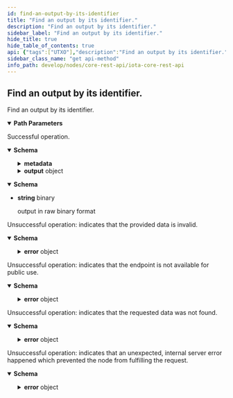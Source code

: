 ```yaml
---
id: find-an-output-by-its-identifier
title: "Find an output by its identifier."
description: "Find an output by its identifier."
sidebar_label: "Find an output by its identifier."
hide_title: true
hide_table_of_contents: true
api: {"tags":["UTXO"],"description":"Find an output by its identifier.","parameters":[{"in":"path","name":"outputId","schema":{"type":"string"},"required":true,"description":"Identifier of the output encoded in hex. An output is identified by the concatenation of `transactionId+outputIndex`. Hex-encoded with 0x prefix.","example":"0xfa0de75d225cca2799395e5fc340702fc7eac821d2bdd79911126f131ae097a20100"}],"responses":{"200":{"description":"Successful operation.","content":{"application/json":{"schema":{"description":"Returns an output and its metadata.","properties":{"metadata":{"description":"Metadata of the output.","allOf":[{"description":"Returns metadata about an output.","properties":{"blockId":{"type":"string","description":"The block identifier that references the output. Hex-encoded with 0x prefix."},"transactionId":{"type":"string","description":"The identifier of the transaction. Hex-encoded with 0x prefix."},"outputIndex":{"type":"integer","description":"The index of the output."},"isSpent":{"type":"boolean","description":"Tells if the output is spent or not."},"milestoneIndexSpent":{"type":"integer","description":"The milestone index at which this output was spent."},"milestoneTimestampSpent":{"type":"integer","description":"The milestone timestamp this output was spent."},"transactionIdSpent":{"type":"string","description":"The transaction this output was spent with. Hex-encoded with 0x prefix."},"milestoneIndexBooked":{"type":"integer","description":"The milestone index at which the output was booked."},"milestoneTimestampBooked":{"type":"integer","description":"The milestone unix timestamp at which the output was booked."},"ledgerIndex":{"type":"integer","description":"The current ledger index for which the request was made."}},"required":["blockId","transactionId","outputIndex","isSpent","milestoneIndexBooked","milestoneTimestampBooked","ledgerIndex"]}]},"output":{"description":"The actual output content.","anyOf":[{"description":"Describes a basic output with optional features.","properties":{"type":{"type":"integer","description":"Set to value 3 to denote a Basic Output."},"amount":{"type":"string","description":"The amount of IOTA tokens to deposit with this BasicOutput output. Plain string encoded number."},"nativeTokens":{"type":"array","description":"Native tokens held by the otuput.","items":{"anyOf":[{"description":"A native token and its balance in the output.","properties":{"tokenId":{"type":"string","description":"Hex-encoded identifier with 0x prefix of the native token. Same as foundryId of the controlling foundry."},"amount":{"type":"string","description":"Amount of native tokens (up to uint256). Hex-encoded number with 0x prefix."}},"required":["tokenId","amount"]}]}},"unlockConditions":{"type":"array","description":"Unlock condtions that define how the output an be unlocked in a transaction.","items":{"anyOf":[{"description":"Can be unlocked by unlocking the address.","properties":{"type":{"type":"integer","description":"Set to value 0 to denote an Address Unlock Condition."},"address":{"oneOf":[{"description":"The Ed25519 address.","properties":{"type":{"type":"integer","description":"Set to value 0 to denote an Ed25519 Address."},"pubKeyHash":{"type":"string","description":"The hex-encoded, 0x prefixed BLAKE2b-256 hash of the Ed25519 public key"}},"required":["type","pubKeyHash"]},{"description":"Address of an alias account.","properties":{"type":{"type":"integer","description":"Set to value 8 to denote an Alias Address."},"aliasId":{"type":"string","description":"The hex-encoded, 0x prefixed BLAKE2b-256 hash of the outputId that created the alias."}},"required":["type","aliasId"]},{"description":"Address of an NFT account.","properties":{"type":{"type":"integer","description":"Set to value 16 to denote an NFT Address."},"nftId":{"type":"string","description":"The hex-encoded, 0x prefixed BLAKE2b-256 hash of the outputId that created the NFT."}},"required":["type","nftId"]}]}},"required":["type","address"]},{"description":"Can be unlocked by depositing return amount to return address via an output that only has Address Unlock Condition.","properties":{"type":{"type":"integer","description":"Set to value 1 to denote an Dust Deposit Return Unlock Condition."},"returnAddress":{"oneOf":[{"description":"The Ed25519 address.","properties":{"type":{"type":"integer","description":"Set to value 0 to denote an Ed25519 Address."},"pubKeyHash":{"type":"string","description":"The hex-encoded, 0x prefixed BLAKE2b-256 hash of the Ed25519 public key"}},"required":["type","pubKeyHash"]},{"description":"Address of an alias account.","properties":{"type":{"type":"integer","description":"Set to value 8 to denote an Alias Address."},"aliasId":{"type":"string","description":"The hex-encoded, 0x prefixed BLAKE2b-256 hash of the outputId that created the alias."}},"required":["type","aliasId"]},{"description":"Address of an NFT account.","properties":{"type":{"type":"integer","description":"Set to value 16 to denote an NFT Address."},"nftId":{"type":"string","description":"The hex-encoded, 0x prefixed BLAKE2b-256 hash of the outputId that created the NFT."}},"required":["type","nftId"]}]},"returnAmount":{"type":"string","description":"Amount of IOTA tokens the consuming transaction should deposit to the address defined in Return Address. Plain string encoded number."}},"required":["type","returnAddress","returnAmount"]},{"description":"Can be unlocked if the confirming milestone has a >= Unix Timestamp.","properties":{"type":{"type":"integer","description":"Set to value 2 to denote an Timelock Unlock Condition."},"unixTime":{"type":"integer","description":"Unix time (seconds since Unix epoch) starting from which the output can be consumed.","minimum":0,"exclusiveMinimum":true}},"required":["type","unixTime"]},{"description":"Defines a unix time until which only Address, defined in Address Unlock Condition, is allowed to unlock the output. After the unix time, only Return Address can unlock it.","properties":{"type":{"type":"integer","description":"Set to value 3 to denote an Expiration Unlock Condition."},"returnAddress":{"oneOf":[{"description":"The Ed25519 address.","properties":{"type":{"type":"integer","description":"Set to value 0 to denote an Ed25519 Address."},"pubKeyHash":{"type":"string","description":"The hex-encoded, 0x prefixed BLAKE2b-256 hash of the Ed25519 public key"}},"required":["type","pubKeyHash"]},{"description":"Address of an alias account.","properties":{"type":{"type":"integer","description":"Set to value 8 to denote an Alias Address."},"aliasId":{"type":"string","description":"The hex-encoded, 0x prefixed BLAKE2b-256 hash of the outputId that created the alias."}},"required":["type","aliasId"]},{"description":"Address of an NFT account.","properties":{"type":{"type":"integer","description":"Set to value 16 to denote an NFT Address."},"nftId":{"type":"string","description":"The hex-encoded, 0x prefixed BLAKE2b-256 hash of the outputId that created the NFT."}},"required":["type","nftId"]}]},"unixTime":{"type":"integer","description":"Before this unix time, Address Unlock Condition is allowed to unlock the output, after that only the address defined in Return Address.","minimum":0,"exclusiveMinimum":true}},"required":["type","returnAddress","unixTime"]}]}},"features":{"type":"array","description":"Features that add utility to the output but do not impose unlocking conditions.","items":{"anyOf":[{"description":"Identifies the validated sender of the output.","properties":{"type":{"type":"integer","description":"Set to value 0 to denote a Sender Feature."},"sender":{"oneOf":[{"description":"The Ed25519 address.","properties":{"type":{"type":"integer","description":"Set to value 0 to denote an Ed25519 Address."},"pubKeyHash":{"type":"string","description":"The hex-encoded, 0x prefixed BLAKE2b-256 hash of the Ed25519 public key"}},"required":["type","pubKeyHash"]},{"description":"Address of an alias account.","properties":{"type":{"type":"integer","description":"Set to value 8 to denote an Alias Address."},"aliasId":{"type":"string","description":"The hex-encoded, 0x prefixed BLAKE2b-256 hash of the outputId that created the alias."}},"required":["type","aliasId"]},{"description":"Address of an NFT account.","properties":{"type":{"type":"integer","description":"Set to value 16 to denote an NFT Address."},"nftId":{"type":"string","description":"The hex-encoded, 0x prefixed BLAKE2b-256 hash of the outputId that created the NFT."}},"required":["type","nftId"]}]}},"required":["type","sender"]},{"description":"Defines metadata (arbitrary binary data) that will be stored in the output.","properties":{"type":{"type":"integer","description":"Set to value 2 to denote a Metadata Feature."},"data":{"type":"string","description":"Hex-encoded binary data with 0x prefix."}},"required":["type","data"]},{"description":"Defines an indexation tag to which the output can be indexed by additional node plugins.","properties":{"type":{"type":"integer","description":"Set to value 3 to denote a Tag Feature."},"tag":{"type":"string","description":"Hex-encoded binary indexation tag with 0x prefix."}},"required":["type","tag"]}]}}},"required":["type","amount","unlockConditions"]},{"description":"Describes an alias account in the ledger that can be controlled by the state and governance controllers.","properties":{"type":{"type":"integer","description":"Set to value 4 to denote an Alias Output."},"amount":{"type":"string","description":"The amount of IOTA tokens to deposit with this output. Plain string encoded number."},"nativeTokens":{"type":"array","description":"Native tokens held by the otuput.","items":{"anyOf":[{"description":"A native token and its balance in the output.","properties":{"tokenId":{"type":"string","description":"Hex-encoded identifier with 0x prefix of the native token. Same as foundryId of the controlling foundry."},"amount":{"type":"string","description":"Amount of native tokens (up to uint256). Hex-encoded number with 0x prefix."}},"required":["tokenId","amount"]}]}},"aliasId":{"type":"string","description":"Unique identifier of the alias, which is the BLAKE2b-256 hash of the Output ID that created it. Alias Address = Alias Address Type || Alias ID. Hex-encoded data with 0x prefix."},"stateIndex":{"type":"integer","description":"A counter that must increase by 1 every time the alias is state transitioned."},"stateMetadata":{"type":"string","description":"Hex-encoded metadata with 0x prefix that can only be changed by the state controller."},"foundryCounter":{"type":"integer","description":"A counter that denotes the number of foundries created by this alias account."},"unlockConditions":{"type":"array","description":"Unlock condtions that define how the output an be unlocked in a transaction.","items":{"anyOf":[{"description":"Can be unlocked by unlocking the address.","properties":{"type":{"type":"integer","description":"Set to value 4 to denote an  Sate Controller Address Unlock Condition."},"address":{"oneOf":[{"description":"The Ed25519 address.","properties":{"type":{"type":"integer","description":"Set to value 0 to denote an Ed25519 Address."},"pubKeyHash":{"type":"string","description":"The hex-encoded, 0x prefixed BLAKE2b-256 hash of the Ed25519 public key"}},"required":["type","pubKeyHash"]},{"description":"Address of an alias account.","properties":{"type":{"type":"integer","description":"Set to value 8 to denote an Alias Address."},"aliasId":{"type":"string","description":"The hex-encoded, 0x prefixed BLAKE2b-256 hash of the outputId that created the alias."}},"required":["type","aliasId"]},{"description":"Address of an NFT account.","properties":{"type":{"type":"integer","description":"Set to value 16 to denote an NFT Address."},"nftId":{"type":"string","description":"The hex-encoded, 0x prefixed BLAKE2b-256 hash of the outputId that created the NFT."}},"required":["type","nftId"]}]}},"required":["type","address"]},{"description":"Can be unlocked by unlocking the address.","properties":{"type":{"type":"integer","description":"Set to value 5 to denote an  Governor Address Unlock Condition."},"address":{"oneOf":[{"description":"The Ed25519 address.","properties":{"type":{"type":"integer","description":"Set to value 0 to denote an Ed25519 Address."},"pubKeyHash":{"type":"string","description":"The hex-encoded, 0x prefixed BLAKE2b-256 hash of the Ed25519 public key"}},"required":["type","pubKeyHash"]},{"description":"Address of an alias account.","properties":{"type":{"type":"integer","description":"Set to value 8 to denote an Alias Address."},"aliasId":{"type":"string","description":"The hex-encoded, 0x prefixed BLAKE2b-256 hash of the outputId that created the alias."}},"required":["type","aliasId"]},{"description":"Address of an NFT account.","properties":{"type":{"type":"integer","description":"Set to value 16 to denote an NFT Address."},"nftId":{"type":"string","description":"The hex-encoded, 0x prefixed BLAKE2b-256 hash of the outputId that created the NFT."}},"required":["type","nftId"]}]}},"required":["type","address"]}]}},"features":{"type":"array","description":"Features that add utility to the output but do not impose unlocking conditions.","items":{"anyOf":[{"description":"Identifies the validated sender of the output.","properties":{"type":{"type":"integer","description":"Set to value 0 to denote a Sender Feature."},"sender":{"oneOf":[{"description":"The Ed25519 address.","properties":{"type":{"type":"integer","description":"Set to value 0 to denote an Ed25519 Address."},"pubKeyHash":{"type":"string","description":"The hex-encoded, 0x prefixed BLAKE2b-256 hash of the Ed25519 public key"}},"required":["type","pubKeyHash"]},{"description":"Address of an alias account.","properties":{"type":{"type":"integer","description":"Set to value 8 to denote an Alias Address."},"aliasId":{"type":"string","description":"The hex-encoded, 0x prefixed BLAKE2b-256 hash of the outputId that created the alias."}},"required":["type","aliasId"]},{"description":"Address of an NFT account.","properties":{"type":{"type":"integer","description":"Set to value 16 to denote an NFT Address."},"nftId":{"type":"string","description":"The hex-encoded, 0x prefixed BLAKE2b-256 hash of the outputId that created the NFT."}},"required":["type","nftId"]}]}},"required":["type","sender"]},{"description":"Defines metadata (arbitrary binary data) that will be stored in the output.","properties":{"type":{"type":"integer","description":"Set to value 2 to denote a Metadata Feature."},"data":{"type":"string","description":"Hex-encoded binary data with 0x prefix."}},"required":["type","data"]}]}},"immutableFeatures":{"type":"array","description":"Immutable features that add utility to the output but do not impose unlocking conditions. These features need to be kept in future transitions of the UTXO state machine.","items":{"anyOf":[{"description":"Identifies the validated issuer of the UTXO state machine (alias/NFT).","properties":{"type":{"type":"integer","description":"Set to value 1 to denote an Issuer Feature."},"issuer":{"oneOf":[{"description":"The Ed25519 address.","properties":{"type":{"type":"integer","description":"Set to value 0 to denote an Ed25519 Address."},"pubKeyHash":{"type":"string","description":"The hex-encoded, 0x prefixed BLAKE2b-256 hash of the Ed25519 public key"}},"required":["type","pubKeyHash"]},{"description":"Address of an alias account.","properties":{"type":{"type":"integer","description":"Set to value 8 to denote an Alias Address."},"aliasId":{"type":"string","description":"The hex-encoded, 0x prefixed BLAKE2b-256 hash of the outputId that created the alias."}},"required":["type","aliasId"]},{"description":"Address of an NFT account.","properties":{"type":{"type":"integer","description":"Set to value 16 to denote an NFT Address."},"nftId":{"type":"string","description":"The hex-encoded, 0x prefixed BLAKE2b-256 hash of the outputId that created the NFT."}},"required":["type","nftId"]}]}},"required":["type","issuer"]},{"description":"Defines metadata (arbitrary binary data) that will be stored in the output.","properties":{"type":{"type":"integer","description":"Set to value 2 to denote a Metadata Feature."},"data":{"type":"string","description":"Hex-encoded binary data with 0x prefix."}},"required":["type","data"]}]}}},"required":["type","amount","aliasId","stateIndex","foundryCounter","unlockConditions"]},{"description":"Describes a foundry output that is controlled by an alias.","properties":{"type":{"type":"integer","description":"Set to value5 to denote a Foundry Output."},"amount":{"type":"string","description":"The amount of IOTA tokens to deposit with this output. Plain string encoded number."},"nativeTokens":{"type":"array","description":"Native tokens held by the otuput.","items":{"anyOf":[{"description":"A native token and its balance in the output.","properties":{"tokenId":{"type":"string","description":"Hex-encoded identifier with 0x prefix of the native token. Same as foundryId of the controlling foundry."},"amount":{"type":"string","description":"Amount of native tokens (up to uint256). Hex-encoded number with 0x prefix."}},"required":["tokenId","amount"]}]}},"serialNumber":{"type":"integer","description":"The serial number of the foundry with respect to the controlling alias."},"tokenScheme":{"type":"array","description":"Defines the supply control scheme of the tokens controlled by the foundry.","items":{"oneOf":[{"description":"Defines the simple supply control scheme of native tokens. Tokens can be minted by the foundry without additional restrictions as long as maximum supply is requested and circulating supply is not negative.","properties":{"type":{"type":"integer","description":"Set to value 0 to denote an Simple Token Scheme."},"mintedTokens":{"type":"string","description":"Minted tokens controlled by this foundry. Hex-encoded number with 0x prefix."},"meltedTokens":{"type":"string","description":"Melted tokens controlled by this foundry. Hex-encoded number with 0x prefix."},"maxSupply":{"type":"string","description":"Maximum supply of tokens controlled by this foundry. Hex-encoded number with 0x prefix."}},"required":["type","mintedTokens","meltedTokens","maxSupply"]}]}},"unlockConditions":{"type":"array","description":"Unlock condtions that define how the output an be unlocked in a transaction.","items":{"anyOf":[{"description":"Can be unlocked by unlocking the permanent alias address. The unlock condition has to be kept in future state transitions of the UTXO state machine.","properties":{"type":{"type":"integer","description":"Set to value 6 to denote an Immutable Alias Address Unlock Condition."},"address":{"oneOf":[{"description":"Address of an alias account.","properties":{"type":{"type":"integer","description":"Set to value 8 to denote an Alias Address."},"aliasId":{"type":"string","description":"The hex-encoded, 0x prefixed BLAKE2b-256 hash of the outputId that created the alias."}},"required":["type","aliasId"]}]}},"required":["type","address"]}]}},"features":{"type":"array","description":"Features that add utility to the output but do not impose unlocking conditions.","items":{"anyOf":[{"description":"Defines metadata (arbitrary binary data) that will be stored in the output.","properties":{"type":{"type":"integer","description":"Set to value 2 to denote a Metadata Feature."},"data":{"type":"string","description":"Hex-encoded binary data with 0x prefix."}},"required":["type","data"]}]}},"immutableFeatures":{"type":"array","description":"Immutable features that add utility to the output but do not impose unlocking conditions. These features need to be kept in future transitions of the UTXO state machine.","items":{"anyOf":[{"description":"Defines metadata (arbitrary binary data) that will be stored in the output.","properties":{"type":{"type":"integer","description":"Set to value 2 to denote a Metadata Feature."},"data":{"type":"string","description":"Hex-encoded binary data with 0x prefix."}},"required":["type","data"]}]}}},"required":["type","amount","serialNumber","tokenScheme","unlockConditions"]},{"description":"escribes an NFT output, a globally unique token with metadata attached.","properties":{"type":{"type":"integer","description":"Set to value 6 to denote a NFT Output."},"amount":{"type":"string","description":"The amount of IOTA tokens to deposit with this output. Plain string encoded number."},"nativeTokens":{"type":"array","description":"Native tokens held by the otuput.","items":{"anyOf":[{"description":"A native token and its balance in the output.","properties":{"tokenId":{"type":"string","description":"Hex-encoded identifier with 0x prefix of the native token. Same as foundryId of the controlling foundry."},"amount":{"type":"string","description":"Amount of native tokens (up to uint256). Hex-encoded number with 0x prefix."}},"required":["tokenId","amount"]}]}},"nftId":{"type":"string","description":"Unique identifier of the NFT, which is the BLAKE2b-256 hash of the Output ID that created it. NFT Address = NFT Address Type || NFT ID. Hex-encoded data with 0x prefix."},"unlockConditions":{"type":"array","description":"Unlock condtions that define how the output an be unlocked in a transaction.","items":{"anyOf":[{"description":"Can be unlocked by unlocking the address.","properties":{"type":{"type":"integer","description":"Set to value 0 to denote an Address Unlock Condition."},"address":{"oneOf":[{"description":"The Ed25519 address.","properties":{"type":{"type":"integer","description":"Set to value 0 to denote an Ed25519 Address."},"pubKeyHash":{"type":"string","description":"The hex-encoded, 0x prefixed BLAKE2b-256 hash of the Ed25519 public key"}},"required":["type","pubKeyHash"]},{"description":"Address of an alias account.","properties":{"type":{"type":"integer","description":"Set to value 8 to denote an Alias Address."},"aliasId":{"type":"string","description":"The hex-encoded, 0x prefixed BLAKE2b-256 hash of the outputId that created the alias."}},"required":["type","aliasId"]},{"description":"Address of an NFT account.","properties":{"type":{"type":"integer","description":"Set to value 16 to denote an NFT Address."},"nftId":{"type":"string","description":"The hex-encoded, 0x prefixed BLAKE2b-256 hash of the outputId that created the NFT."}},"required":["type","nftId"]}]}},"required":["type","address"]},{"description":"Can be unlocked by depositing return amount to return address via an output that only has Address Unlock Condition.","properties":{"type":{"type":"integer","description":"Set to value 1 to denote an Dust Deposit Return Unlock Condition."},"returnAddress":{"oneOf":[{"description":"The Ed25519 address.","properties":{"type":{"type":"integer","description":"Set to value 0 to denote an Ed25519 Address."},"pubKeyHash":{"type":"string","description":"The hex-encoded, 0x prefixed BLAKE2b-256 hash of the Ed25519 public key"}},"required":["type","pubKeyHash"]},{"description":"Address of an alias account.","properties":{"type":{"type":"integer","description":"Set to value 8 to denote an Alias Address."},"aliasId":{"type":"string","description":"The hex-encoded, 0x prefixed BLAKE2b-256 hash of the outputId that created the alias."}},"required":["type","aliasId"]},{"description":"Address of an NFT account.","properties":{"type":{"type":"integer","description":"Set to value 16 to denote an NFT Address."},"nftId":{"type":"string","description":"The hex-encoded, 0x prefixed BLAKE2b-256 hash of the outputId that created the NFT."}},"required":["type","nftId"]}]},"returnAmount":{"type":"string","description":"Amount of IOTA tokens the consuming transaction should deposit to the address defined in Return Address. Plain string encoded number."}},"required":["type","returnAddress","returnAmount"]},{"description":"Can be unlocked if the confirming milestone has a >= Unix Timestamp.","properties":{"type":{"type":"integer","description":"Set to value 2 to denote an Timelock Unlock Condition."},"unixTime":{"type":"integer","description":"Unix time (seconds since Unix epoch) starting from which the output can be consumed.","minimum":0,"exclusiveMinimum":true}},"required":["type","unixTime"]},{"description":"Defines a unix time until which only Address, defined in Address Unlock Condition, is allowed to unlock the output. After the unix time, only Return Address can unlock it.","properties":{"type":{"type":"integer","description":"Set to value 3 to denote an Expiration Unlock Condition."},"returnAddress":{"oneOf":[{"description":"The Ed25519 address.","properties":{"type":{"type":"integer","description":"Set to value 0 to denote an Ed25519 Address."},"pubKeyHash":{"type":"string","description":"The hex-encoded, 0x prefixed BLAKE2b-256 hash of the Ed25519 public key"}},"required":["type","pubKeyHash"]},{"description":"Address of an alias account.","properties":{"type":{"type":"integer","description":"Set to value 8 to denote an Alias Address."},"aliasId":{"type":"string","description":"The hex-encoded, 0x prefixed BLAKE2b-256 hash of the outputId that created the alias."}},"required":["type","aliasId"]},{"description":"Address of an NFT account.","properties":{"type":{"type":"integer","description":"Set to value 16 to denote an NFT Address."},"nftId":{"type":"string","description":"The hex-encoded, 0x prefixed BLAKE2b-256 hash of the outputId that created the NFT."}},"required":["type","nftId"]}]},"unixTime":{"type":"integer","description":"Before this unix time, Address Unlock Condition is allowed to unlock the output, after that only the address defined in Return Address.","minimum":0,"exclusiveMinimum":true}},"required":["type","returnAddress","unixTime"]}]}},"features":{"type":"array","description":"Features that add utility to the output but do not impose unlocking conditions.","items":{"anyOf":[{"description":"Identifies the validated sender of the output.","properties":{"type":{"type":"integer","description":"Set to value 0 to denote a Sender Feature."},"sender":{"oneOf":[{"description":"The Ed25519 address.","properties":{"type":{"type":"integer","description":"Set to value 0 to denote an Ed25519 Address."},"pubKeyHash":{"type":"string","description":"The hex-encoded, 0x prefixed BLAKE2b-256 hash of the Ed25519 public key"}},"required":["type","pubKeyHash"]},{"description":"Address of an alias account.","properties":{"type":{"type":"integer","description":"Set to value 8 to denote an Alias Address."},"aliasId":{"type":"string","description":"The hex-encoded, 0x prefixed BLAKE2b-256 hash of the outputId that created the alias."}},"required":["type","aliasId"]},{"description":"Address of an NFT account.","properties":{"type":{"type":"integer","description":"Set to value 16 to denote an NFT Address."},"nftId":{"type":"string","description":"The hex-encoded, 0x prefixed BLAKE2b-256 hash of the outputId that created the NFT."}},"required":["type","nftId"]}]}},"required":["type","sender"]},{"description":"Identifies the validated issuer of the UTXO state machine (alias/NFT).","properties":{"type":{"type":"integer","description":"Set to value 1 to denote an Issuer Feature."},"issuer":{"oneOf":[{"description":"The Ed25519 address.","properties":{"type":{"type":"integer","description":"Set to value 0 to denote an Ed25519 Address."},"pubKeyHash":{"type":"string","description":"The hex-encoded, 0x prefixed BLAKE2b-256 hash of the Ed25519 public key"}},"required":["type","pubKeyHash"]},{"description":"Address of an alias account.","properties":{"type":{"type":"integer","description":"Set to value 8 to denote an Alias Address."},"aliasId":{"type":"string","description":"The hex-encoded, 0x prefixed BLAKE2b-256 hash of the outputId that created the alias."}},"required":["type","aliasId"]},{"description":"Address of an NFT account.","properties":{"type":{"type":"integer","description":"Set to value 16 to denote an NFT Address."},"nftId":{"type":"string","description":"The hex-encoded, 0x prefixed BLAKE2b-256 hash of the outputId that created the NFT."}},"required":["type","nftId"]}]}},"required":["type","issuer"]},{"description":"Defines metadata (arbitrary binary data) that will be stored in the output.","properties":{"type":{"type":"integer","description":"Set to value 2 to denote a Metadata Feature."},"data":{"type":"string","description":"Hex-encoded binary data with 0x prefix."}},"required":["type","data"]},{"description":"Defines an indexation tag to which the output can be indexed by additional node plugins.","properties":{"type":{"type":"integer","description":"Set to value 3 to denote a Tag Feature."},"tag":{"type":"string","description":"Hex-encoded binary indexation tag with 0x prefix."}},"required":["type","tag"]}]}},"immutableFeatures":{"type":"array","description":"Immutable features that add utility to the output but do not impose unlocking conditions. These features need to be kept in future transitions of the UTXO state machine.","items":{"anyOf":[{"description":"Identifies the validated issuer of the UTXO state machine (alias/NFT).","properties":{"type":{"type":"integer","description":"Set to value 1 to denote an Issuer Feature."},"issuer":{"oneOf":[{"description":"The Ed25519 address.","properties":{"type":{"type":"integer","description":"Set to value 0 to denote an Ed25519 Address."},"pubKeyHash":{"type":"string","description":"The hex-encoded, 0x prefixed BLAKE2b-256 hash of the Ed25519 public key"}},"required":["type","pubKeyHash"]},{"description":"Address of an alias account.","properties":{"type":{"type":"integer","description":"Set to value 8 to denote an Alias Address."},"aliasId":{"type":"string","description":"The hex-encoded, 0x prefixed BLAKE2b-256 hash of the outputId that created the alias."}},"required":["type","aliasId"]},{"description":"Address of an NFT account.","properties":{"type":{"type":"integer","description":"Set to value 16 to denote an NFT Address."},"nftId":{"type":"string","description":"The hex-encoded, 0x prefixed BLAKE2b-256 hash of the outputId that created the NFT."}},"required":["type","nftId"]}]}},"required":["type","issuer"]},{"description":"Defines metadata (arbitrary binary data) that will be stored in the output.","properties":{"type":{"type":"integer","description":"Set to value 2 to denote a Metadata Feature."},"data":{"type":"string","description":"Hex-encoded binary data with 0x prefix."}},"required":["type","data"]}]}}},"required":["type","amount","nftId","unlockConditions"]}]}},"required":["metadata","output"]},"examples":{"unspent":{"value":{"metadata":{"blockId":"0x9cd745ef6800c8e8c80b09174ee4b250b3c43dfa62d7c6a4e61f848febf731a0","transactionId":"0x1ee46e19f4219ee65afc10227d0ca22753f76ef32d1e922e5cbe3fbc9b5a5298","outputIndex":1,"isSpent":false,"milestoneIndexBooked":946699,"milestoneTimestampBooked":1643207130,"ledgerIndex":946704},"output":{"type":3,"amount":"1000","unlockConditions":[{"type":0,"address":{"type":0,"pubKeyHash":"0x8eaf87ac1f52eb05f2c7c0c15502df990a228838dc37bd18de9503d69afd257d"}}]}}},"spent":{"value":{"metadata":{"blockId":"0x9cd745ef6800c8e8c80b09174ee4b250b3c43dfa62d7c6a4e61f848febf731a0","transactionId":"0xfa0de75d225cca2799395e5fc340702fc7eac821d2bdd79911126f131ae097a2","outputIndex":1,"isSpent":true,"milestoneIndexSpent":946700,"milestoneTimestampSpent":1643207176,"transactionIdSpent":"0xaf7579fb57746219561072c2cc0e4d0fbb8d493d075bd21bf25ae81a450c11ef","milestoneIndexBooked":946699,"milestoneTimestampBooked":1643207130,"ledgerIndex":946704},"output":{"type":3,"amount":"1000","unlockConditions":[{"type":0,"address":{"type":0,"pubKeyHash":"0x8eaf87ac1f52eb05f2c7c0c15502df990a228838dc37bd18de9503d69afd257d"}}]}}}}},"application/vnd.iota.serializer-v1":{"schema":{"type":"string","format":"binary","description":"output in raw binary format","example":"0440420f00000000000004056b0c542e18ac5f44a1c13c5922564b7accba030000000000010000000204007ffec9e1233204d9c6dce6812b1539ee96af691ca2e4d9065daa85907d33e5d305007ffec9e1233204d9c6dce6812b1539ee96af691ca2e4d9065daa85907d33e5d30200007ffec9e1233204d9c6dce6812b1539ee96af691ca2e4d9065daa85907d33e5d30203000102030101007ffec9e1233204d9c6dce6812b1539ee96af691ca2e4d9065daa85907d33e5d3"}}}},"400":{"description":"Unsuccessful operation: indicates that the provided data is invalid.","content":{"application/json":{"schema":{"description":"Indicates that the request was bad.","allOf":[{"description":"The error format.","properties":{"error":{"type":"object","properties":{"code":{"type":"string","description":"The application error code."},"message":{"type":"string","description":"The error reason."}},"required":["code","message"]}},"required":["error"]}],"example":{"error":{"code":400,"message":"invalid data provided"}}}}}},"403":{"description":"Unsuccessful operation: indicates that the endpoint is not available for public use.","content":{"application/json":{"schema":{"description":"Indicates that this endpoint is not available for public use.","allOf":[{"description":"The error format.","properties":{"error":{"type":"object","properties":{"code":{"type":"string","description":"The application error code."},"message":{"type":"string","description":"The error reason."}},"required":["code","message"]}},"required":["error"]}],"example":{"error":{"code":403,"message":"not available for public use"}}}}}},"404":{"description":"Unsuccessful operation: indicates that the requested data was not found.","content":{"application/json":{"schema":{"description":"Indicates that the data was not found.","allOf":[{"description":"The error format.","properties":{"error":{"type":"object","properties":{"code":{"type":"string","description":"The application error code."},"message":{"type":"string","description":"The error reason."}},"required":["code","message"]}},"required":["error"]}],"example":{"error":{"code":404,"message":"could not find data"}}}}}},"500":{"description":"Unsuccessful operation: indicates that an unexpected, internal server error happened which prevented the node from fulfilling the request.","content":{"application/json":{"schema":{"description":"Indicates that the server encountered an unexpected condition, which prevented it from fulfilling the request by the client.","allOf":[{"description":"The error format.","properties":{"error":{"type":"object","properties":{"code":{"type":"string","description":"The application error code."},"message":{"type":"string","description":"The error reason."}},"required":["code","message"]}},"required":["error"]}],"example":{"error":{"code":500,"message":"internal server error"}}}}}}},"method":"get","path":"/api/core/v2/outputs/{outputId}","servers":[{"url":"http://127.0.0.1:14265"}],"info":{"title":"IOTA CORE REST API","description":"This document specifies the REST API for IOTA CORE node software.","contact":{"email":"contact@iota.org"},"license":{"name":"Apache 2.0","url":"http://www.apache.org/licenses/LICENSE-2.0.html"},"version":"2.0.0"},"postman":{"name":"Find an output by its identifier.","description":{"content":"Find an output by its identifier.","type":"text/plain"},"url":{"path":["api","core","v2","outputs",":outputId"],"host":["{{baseUrl}}"],"query":[],"variable":[{"disabled":false,"description":{"content":"(Required) Identifier of the output encoded in hex. An output is identified by the concatenation of `transactionId+outputIndex`. Hex-encoded with 0x prefix.","type":"text/plain"},"type":"any","value":"","key":"outputId"}]},"header":[{"key":"Accept","value":"application/json"}],"method":"GET"}}
sidebar_class_name: "get api-method"
info_path: develop/nodes/core-rest-api/iota-core-rest-api
---
```



## Find an output by its identifier.



Find an output by its identifier.

<details style={{"marginBottom":"1rem"}} data-collapsed={false} open={true}><summary style={{}}><strong>Path Parameters</strong></summary><div><ul><ParamsItem className={"paramsItem"} param={{"in":"path","name":"outputId","schema":{"type":"string"},"required":true,"description":"Identifier of the output encoded in hex. An output is identified by the concatenation of `transactionId+outputIndex`. Hex-encoded with 0x prefix.","example":"0xfa0de75d225cca2799395e5fc340702fc7eac821d2bdd79911126f131ae097a20100"}}></ParamsItem></ul></div></details><div><ApiTabs><TabItem label={"200"} value={"200"}><div>

Successful operation.

</div><div><MimeTabs schemaType={"response"}><TabItem label={"application/json"} value={"application/json"}><SchemaTabs><TabItem label={"Schema"} value={"Schema"}><details style={{}} data-collapsed={false} open={true}><summary style={{"textAlign":"left"}}><strong>Schema</strong></summary><div style={{"textAlign":"left","marginLeft":"1rem"}}></div><ul style={{"marginLeft":"1rem"}}><SchemaItem collapsible={true} className={"schemaItem"}><details style={{}}><summary style={{}}><strong>metadata</strong><span style={{"opacity":"0.6"}}> </span></summary><div style={{"marginLeft":"1rem"}}><div style={{"marginTop":".5rem","marginBottom":".5rem"}}>

Returns metadata about an output.

</div><SchemaItem collapsible={false} name={"blockId"} required={false} schemaDescription={"The block identifier that references the output. Hex-encoded with 0x prefix."} schemaName={"string"} qualifierMessage={undefined} defaultValue={undefined}></SchemaItem><SchemaItem collapsible={false} name={"transactionId"} required={false} schemaDescription={"The identifier of the transaction. Hex-encoded with 0x prefix."} schemaName={"string"} qualifierMessage={undefined} defaultValue={undefined}></SchemaItem><SchemaItem collapsible={false} name={"outputIndex"} required={false} schemaDescription={"The index of the output."} schemaName={"integer"} qualifierMessage={undefined} defaultValue={undefined}></SchemaItem><SchemaItem collapsible={false} name={"isSpent"} required={false} schemaDescription={"Tells if the output is spent or not."} schemaName={"boolean"} qualifierMessage={undefined} defaultValue={undefined}></SchemaItem><SchemaItem collapsible={false} name={"milestoneIndexSpent"} required={false} schemaDescription={"The milestone index at which this output was spent."} schemaName={"integer"} qualifierMessage={undefined} defaultValue={undefined}></SchemaItem><SchemaItem collapsible={false} name={"milestoneTimestampSpent"} required={false} schemaDescription={"The milestone timestamp this output was spent."} schemaName={"integer"} qualifierMessage={undefined} defaultValue={undefined}></SchemaItem><SchemaItem collapsible={false} name={"transactionIdSpent"} required={false} schemaDescription={"The transaction this output was spent with. Hex-encoded with 0x prefix."} schemaName={"string"} qualifierMessage={undefined} defaultValue={undefined}></SchemaItem><SchemaItem collapsible={false} name={"milestoneIndexBooked"} required={false} schemaDescription={"The milestone index at which the output was booked."} schemaName={"integer"} qualifierMessage={undefined} defaultValue={undefined}></SchemaItem><SchemaItem collapsible={false} name={"milestoneTimestampBooked"} required={false} schemaDescription={"The milestone unix timestamp at which the output was booked."} schemaName={"integer"} qualifierMessage={undefined} defaultValue={undefined}></SchemaItem><SchemaItem collapsible={false} name={"ledgerIndex"} required={false} schemaDescription={"The current ledger index for which the request was made."} schemaName={"integer"} qualifierMessage={undefined} defaultValue={undefined}></SchemaItem></div></details></SchemaItem><SchemaItem collapsible={true} className={"schemaItem"}><details style={{}}><summary style={{}}><strong>output</strong><span style={{"opacity":"0.6"}}> object</span></summary><div style={{"marginLeft":"1rem"}}><div style={{"marginTop":".5rem","marginBottom":".5rem"}}>

The actual output content.

</div><div><div><span className={"badge badge--info"}>anyOf</span><SchemaTabs><TabItem label={"MOD1"} value={"0-item-properties"}><SchemaItem collapsible={false} name={"type"} required={false} schemaDescription={"Set to value 3 to denote a Basic Output."} schemaName={"integer"} qualifierMessage={undefined} defaultValue={undefined}></SchemaItem><SchemaItem collapsible={false} name={"amount"} required={false} schemaDescription={"The amount of IOTA tokens to deposit with this BasicOutput output. Plain string encoded number."} schemaName={"string"} qualifierMessage={undefined} defaultValue={undefined}></SchemaItem><SchemaItem collapsible={true} className={"schemaItem"}><details style={{}}><summary style={{}}><strong>nativeTokens</strong><span style={{"opacity":"0.6"}}> object[]</span></summary><div style={{"marginLeft":"1rem"}}><div style={{"marginTop":".5rem","marginBottom":".5rem"}}>

Native tokens held by the otuput.

</div><div><div><span className={"badge badge--info"}>anyOf</span><SchemaTabs><TabItem label={"MOD1"} value={"0-item-properties"}><SchemaItem collapsible={false} name={"tokenId"} required={false} schemaDescription={"Hex-encoded identifier with 0x prefix of the native token. Same as foundryId of the controlling foundry."} schemaName={"string"} qualifierMessage={undefined} defaultValue={undefined}></SchemaItem><SchemaItem collapsible={false} name={"amount"} required={false} schemaDescription={"Amount of native tokens (up to uint256). Hex-encoded number with 0x prefix."} schemaName={"string"} qualifierMessage={undefined} defaultValue={undefined}></SchemaItem></TabItem></SchemaTabs></div></div></div></details></SchemaItem><SchemaItem collapsible={true} className={"schemaItem"}><details style={{}}><summary style={{}}><strong>unlockConditions</strong><span style={{"opacity":"0.6"}}> object[]</span></summary><div style={{"marginLeft":"1rem"}}><div style={{"marginTop":".5rem","marginBottom":".5rem"}}>

Unlock condtions that define how the output an be unlocked in a transaction.

</div><div><div><span className={"badge badge--info"}>anyOf</span><SchemaTabs><TabItem label={"MOD1"} value={"0-item-properties"}><SchemaItem collapsible={false} name={"type"} required={false} schemaDescription={"Set to value 0 to denote an Address Unlock Condition."} schemaName={"integer"} qualifierMessage={undefined} defaultValue={undefined}></SchemaItem><SchemaItem collapsible={true} className={"schemaItem"}><details style={{}}><summary style={{}}><strong>address</strong><span style={{"opacity":"0.6"}}> object</span></summary><div style={{"marginLeft":"1rem"}}><div><div><span className={"badge badge--info"}>oneOf</span><SchemaTabs><TabItem label={"MOD1"} value={"0-item-properties"}><SchemaItem collapsible={false} name={"type"} required={false} schemaDescription={"Set to value 0 to denote an Ed25519 Address."} schemaName={"integer"} qualifierMessage={undefined} defaultValue={undefined}></SchemaItem><SchemaItem collapsible={false} name={"pubKeyHash"} required={false} schemaDescription={"The hex-encoded, 0x prefixed BLAKE2b-256 hash of the Ed25519 public key"} schemaName={"string"} qualifierMessage={undefined} defaultValue={undefined}></SchemaItem></TabItem><TabItem label={"MOD2"} value={"1-item-properties"}><SchemaItem collapsible={false} name={"type"} required={false} schemaDescription={"Set to value 8 to denote an Alias Address."} schemaName={"integer"} qualifierMessage={undefined} defaultValue={undefined}></SchemaItem><SchemaItem collapsible={false} name={"aliasId"} required={false} schemaDescription={"The hex-encoded, 0x prefixed BLAKE2b-256 hash of the outputId that created the alias."} schemaName={"string"} qualifierMessage={undefined} defaultValue={undefined}></SchemaItem></TabItem><TabItem label={"MOD3"} value={"2-item-properties"}><SchemaItem collapsible={false} name={"type"} required={false} schemaDescription={"Set to value 16 to denote an NFT Address."} schemaName={"integer"} qualifierMessage={undefined} defaultValue={undefined}></SchemaItem><SchemaItem collapsible={false} name={"nftId"} required={false} schemaDescription={"The hex-encoded, 0x prefixed BLAKE2b-256 hash of the outputId that created the NFT."} schemaName={"string"} qualifierMessage={undefined} defaultValue={undefined}></SchemaItem></TabItem></SchemaTabs></div></div></div></details></SchemaItem></TabItem><TabItem label={"MOD2"} value={"1-item-properties"}><SchemaItem collapsible={false} name={"type"} required={false} schemaDescription={"Set to value 1 to denote an Dust Deposit Return Unlock Condition."} schemaName={"integer"} qualifierMessage={undefined} defaultValue={undefined}></SchemaItem><SchemaItem collapsible={true} className={"schemaItem"}><details style={{}}><summary style={{}}><strong>returnAddress</strong><span style={{"opacity":"0.6"}}> object</span></summary><div style={{"marginLeft":"1rem"}}><div><div><span className={"badge badge--info"}>oneOf</span><SchemaTabs><TabItem label={"MOD1"} value={"0-item-properties"}><SchemaItem collapsible={false} name={"type"} required={false} schemaDescription={"Set to value 0 to denote an Ed25519 Address."} schemaName={"integer"} qualifierMessage={undefined} defaultValue={undefined}></SchemaItem><SchemaItem collapsible={false} name={"pubKeyHash"} required={false} schemaDescription={"The hex-encoded, 0x prefixed BLAKE2b-256 hash of the Ed25519 public key"} schemaName={"string"} qualifierMessage={undefined} defaultValue={undefined}></SchemaItem></TabItem><TabItem label={"MOD2"} value={"1-item-properties"}><SchemaItem collapsible={false} name={"type"} required={false} schemaDescription={"Set to value 8 to denote an Alias Address."} schemaName={"integer"} qualifierMessage={undefined} defaultValue={undefined}></SchemaItem><SchemaItem collapsible={false} name={"aliasId"} required={false} schemaDescription={"The hex-encoded, 0x prefixed BLAKE2b-256 hash of the outputId that created the alias."} schemaName={"string"} qualifierMessage={undefined} defaultValue={undefined}></SchemaItem></TabItem><TabItem label={"MOD3"} value={"2-item-properties"}><SchemaItem collapsible={false} name={"type"} required={false} schemaDescription={"Set to value 16 to denote an NFT Address."} schemaName={"integer"} qualifierMessage={undefined} defaultValue={undefined}></SchemaItem><SchemaItem collapsible={false} name={"nftId"} required={false} schemaDescription={"The hex-encoded, 0x prefixed BLAKE2b-256 hash of the outputId that created the NFT."} schemaName={"string"} qualifierMessage={undefined} defaultValue={undefined}></SchemaItem></TabItem></SchemaTabs></div></div></div></details></SchemaItem><SchemaItem collapsible={false} name={"returnAmount"} required={false} schemaDescription={"Amount of IOTA tokens the consuming transaction should deposit to the address defined in Return Address. Plain string encoded number."} schemaName={"string"} qualifierMessage={undefined} defaultValue={undefined}></SchemaItem></TabItem><TabItem label={"MOD3"} value={"2-item-properties"}><SchemaItem collapsible={false} name={"type"} required={false} schemaDescription={"Set to value 2 to denote an Timelock Unlock Condition."} schemaName={"integer"} qualifierMessage={undefined} defaultValue={undefined}></SchemaItem><SchemaItem collapsible={false} name={"unixTime"} required={false} schemaDescription={"Unix time (seconds since Unix epoch) starting from which the output can be consumed."} schemaName={"integer"} qualifierMessage={undefined} defaultValue={undefined}></SchemaItem></TabItem><TabItem label={"MOD4"} value={"3-item-properties"}><SchemaItem collapsible={false} name={"type"} required={false} schemaDescription={"Set to value 3 to denote an Expiration Unlock Condition."} schemaName={"integer"} qualifierMessage={undefined} defaultValue={undefined}></SchemaItem><SchemaItem collapsible={true} className={"schemaItem"}><details style={{}}><summary style={{}}><strong>returnAddress</strong><span style={{"opacity":"0.6"}}> object</span></summary><div style={{"marginLeft":"1rem"}}><div><div><span className={"badge badge--info"}>oneOf</span><SchemaTabs><TabItem label={"MOD1"} value={"0-item-properties"}><SchemaItem collapsible={false} name={"type"} required={false} schemaDescription={"Set to value 0 to denote an Ed25519 Address."} schemaName={"integer"} qualifierMessage={undefined} defaultValue={undefined}></SchemaItem><SchemaItem collapsible={false} name={"pubKeyHash"} required={false} schemaDescription={"The hex-encoded, 0x prefixed BLAKE2b-256 hash of the Ed25519 public key"} schemaName={"string"} qualifierMessage={undefined} defaultValue={undefined}></SchemaItem></TabItem><TabItem label={"MOD2"} value={"1-item-properties"}><SchemaItem collapsible={false} name={"type"} required={false} schemaDescription={"Set to value 8 to denote an Alias Address."} schemaName={"integer"} qualifierMessage={undefined} defaultValue={undefined}></SchemaItem><SchemaItem collapsible={false} name={"aliasId"} required={false} schemaDescription={"The hex-encoded, 0x prefixed BLAKE2b-256 hash of the outputId that created the alias."} schemaName={"string"} qualifierMessage={undefined} defaultValue={undefined}></SchemaItem></TabItem><TabItem label={"MOD3"} value={"2-item-properties"}><SchemaItem collapsible={false} name={"type"} required={false} schemaDescription={"Set to value 16 to denote an NFT Address."} schemaName={"integer"} qualifierMessage={undefined} defaultValue={undefined}></SchemaItem><SchemaItem collapsible={false} name={"nftId"} required={false} schemaDescription={"The hex-encoded, 0x prefixed BLAKE2b-256 hash of the outputId that created the NFT."} schemaName={"string"} qualifierMessage={undefined} defaultValue={undefined}></SchemaItem></TabItem></SchemaTabs></div></div></div></details></SchemaItem><SchemaItem collapsible={false} name={"unixTime"} required={false} schemaDescription={"Before this unix time, Address Unlock Condition is allowed to unlock the output, after that only the address defined in Return Address."} schemaName={"integer"} qualifierMessage={undefined} defaultValue={undefined}></SchemaItem></TabItem></SchemaTabs></div></div></div></details></SchemaItem><SchemaItem collapsible={true} className={"schemaItem"}><details style={{}}><summary style={{}}><strong>features</strong><span style={{"opacity":"0.6"}}> object[]</span></summary><div style={{"marginLeft":"1rem"}}><div style={{"marginTop":".5rem","marginBottom":".5rem"}}>

Features that add utility to the output but do not impose unlocking conditions.

</div><div><div><span className={"badge badge--info"}>anyOf</span><SchemaTabs><TabItem label={"MOD1"} value={"0-item-properties"}><SchemaItem collapsible={false} name={"type"} required={false} schemaDescription={"Set to value 0 to denote a Sender Feature."} schemaName={"integer"} qualifierMessage={undefined} defaultValue={undefined}></SchemaItem><SchemaItem collapsible={true} className={"schemaItem"}><details style={{}}><summary style={{}}><strong>sender</strong><span style={{"opacity":"0.6"}}> object</span></summary><div style={{"marginLeft":"1rem"}}><div><div><span className={"badge badge--info"}>oneOf</span><SchemaTabs><TabItem label={"MOD1"} value={"0-item-properties"}><SchemaItem collapsible={false} name={"type"} required={false} schemaDescription={"Set to value 0 to denote an Ed25519 Address."} schemaName={"integer"} qualifierMessage={undefined} defaultValue={undefined}></SchemaItem><SchemaItem collapsible={false} name={"pubKeyHash"} required={false} schemaDescription={"The hex-encoded, 0x prefixed BLAKE2b-256 hash of the Ed25519 public key"} schemaName={"string"} qualifierMessage={undefined} defaultValue={undefined}></SchemaItem></TabItem><TabItem label={"MOD2"} value={"1-item-properties"}><SchemaItem collapsible={false} name={"type"} required={false} schemaDescription={"Set to value 8 to denote an Alias Address."} schemaName={"integer"} qualifierMessage={undefined} defaultValue={undefined}></SchemaItem><SchemaItem collapsible={false} name={"aliasId"} required={false} schemaDescription={"The hex-encoded, 0x prefixed BLAKE2b-256 hash of the outputId that created the alias."} schemaName={"string"} qualifierMessage={undefined} defaultValue={undefined}></SchemaItem></TabItem><TabItem label={"MOD3"} value={"2-item-properties"}><SchemaItem collapsible={false} name={"type"} required={false} schemaDescription={"Set to value 16 to denote an NFT Address."} schemaName={"integer"} qualifierMessage={undefined} defaultValue={undefined}></SchemaItem><SchemaItem collapsible={false} name={"nftId"} required={false} schemaDescription={"The hex-encoded, 0x prefixed BLAKE2b-256 hash of the outputId that created the NFT."} schemaName={"string"} qualifierMessage={undefined} defaultValue={undefined}></SchemaItem></TabItem></SchemaTabs></div></div></div></details></SchemaItem></TabItem><TabItem label={"MOD2"} value={"1-item-properties"}><SchemaItem collapsible={false} name={"type"} required={false} schemaDescription={"Set to value 2 to denote a Metadata Feature."} schemaName={"integer"} qualifierMessage={undefined} defaultValue={undefined}></SchemaItem><SchemaItem collapsible={false} name={"data"} required={false} schemaDescription={"Hex-encoded binary data with 0x prefix."} schemaName={"string"} qualifierMessage={undefined} defaultValue={undefined}></SchemaItem></TabItem><TabItem label={"MOD3"} value={"2-item-properties"}><SchemaItem collapsible={false} name={"type"} required={false} schemaDescription={"Set to value 3 to denote a Tag Feature."} schemaName={"integer"} qualifierMessage={undefined} defaultValue={undefined}></SchemaItem><SchemaItem collapsible={false} name={"tag"} required={false} schemaDescription={"Hex-encoded binary indexation tag with 0x prefix."} schemaName={"string"} qualifierMessage={undefined} defaultValue={undefined}></SchemaItem></TabItem></SchemaTabs></div></div></div></details></SchemaItem></TabItem><TabItem label={"MOD2"} value={"1-item-properties"}><SchemaItem collapsible={false} name={"type"} required={false} schemaDescription={"Set to value 4 to denote an Alias Output."} schemaName={"integer"} qualifierMessage={undefined} defaultValue={undefined}></SchemaItem><SchemaItem collapsible={false} name={"amount"} required={false} schemaDescription={"The amount of IOTA tokens to deposit with this output. Plain string encoded number."} schemaName={"string"} qualifierMessage={undefined} defaultValue={undefined}></SchemaItem><SchemaItem collapsible={true} className={"schemaItem"}><details style={{}}><summary style={{}}><strong>nativeTokens</strong><span style={{"opacity":"0.6"}}> object[]</span></summary><div style={{"marginLeft":"1rem"}}><div style={{"marginTop":".5rem","marginBottom":".5rem"}}>

Native tokens held by the otuput.

</div><div><div><span className={"badge badge--info"}>anyOf</span><SchemaTabs><TabItem label={"MOD1"} value={"0-item-properties"}><SchemaItem collapsible={false} name={"tokenId"} required={false} schemaDescription={"Hex-encoded identifier with 0x prefix of the native token. Same as foundryId of the controlling foundry."} schemaName={"string"} qualifierMessage={undefined} defaultValue={undefined}></SchemaItem><SchemaItem collapsible={false} name={"amount"} required={false} schemaDescription={"Amount of native tokens (up to uint256). Hex-encoded number with 0x prefix."} schemaName={"string"} qualifierMessage={undefined} defaultValue={undefined}></SchemaItem></TabItem></SchemaTabs></div></div></div></details></SchemaItem><SchemaItem collapsible={false} name={"aliasId"} required={false} schemaDescription={"Unique identifier of the alias, which is the BLAKE2b-256 hash of the Output ID that created it. Alias Address = Alias Address Type || Alias ID. Hex-encoded data with 0x prefix."} schemaName={"string"} qualifierMessage={undefined} defaultValue={undefined}></SchemaItem><SchemaItem collapsible={false} name={"stateIndex"} required={false} schemaDescription={"A counter that must increase by 1 every time the alias is state transitioned."} schemaName={"integer"} qualifierMessage={undefined} defaultValue={undefined}></SchemaItem><SchemaItem collapsible={false} name={"stateMetadata"} required={false} schemaDescription={"Hex-encoded metadata with 0x prefix that can only be changed by the state controller."} schemaName={"string"} qualifierMessage={undefined} defaultValue={undefined}></SchemaItem><SchemaItem collapsible={false} name={"foundryCounter"} required={false} schemaDescription={"A counter that denotes the number of foundries created by this alias account."} schemaName={"integer"} qualifierMessage={undefined} defaultValue={undefined}></SchemaItem><SchemaItem collapsible={true} className={"schemaItem"}><details style={{}}><summary style={{}}><strong>unlockConditions</strong><span style={{"opacity":"0.6"}}> object[]</span></summary><div style={{"marginLeft":"1rem"}}><div style={{"marginTop":".5rem","marginBottom":".5rem"}}>

Unlock condtions that define how the output an be unlocked in a transaction.

</div><div><div><span className={"badge badge--info"}>anyOf</span><SchemaTabs><TabItem label={"MOD1"} value={"0-item-properties"}><SchemaItem collapsible={false} name={"type"} required={false} schemaDescription={"Set to value 4 to denote an  Sate Controller Address Unlock Condition."} schemaName={"integer"} qualifierMessage={undefined} defaultValue={undefined}></SchemaItem><SchemaItem collapsible={true} className={"schemaItem"}><details style={{}}><summary style={{}}><strong>address</strong><span style={{"opacity":"0.6"}}> object</span></summary><div style={{"marginLeft":"1rem"}}><div><div><span className={"badge badge--info"}>oneOf</span><SchemaTabs><TabItem label={"MOD1"} value={"0-item-properties"}><SchemaItem collapsible={false} name={"type"} required={false} schemaDescription={"Set to value 0 to denote an Ed25519 Address."} schemaName={"integer"} qualifierMessage={undefined} defaultValue={undefined}></SchemaItem><SchemaItem collapsible={false} name={"pubKeyHash"} required={false} schemaDescription={"The hex-encoded, 0x prefixed BLAKE2b-256 hash of the Ed25519 public key"} schemaName={"string"} qualifierMessage={undefined} defaultValue={undefined}></SchemaItem></TabItem><TabItem label={"MOD2"} value={"1-item-properties"}><SchemaItem collapsible={false} name={"type"} required={false} schemaDescription={"Set to value 8 to denote an Alias Address."} schemaName={"integer"} qualifierMessage={undefined} defaultValue={undefined}></SchemaItem><SchemaItem collapsible={false} name={"aliasId"} required={false} schemaDescription={"The hex-encoded, 0x prefixed BLAKE2b-256 hash of the outputId that created the alias."} schemaName={"string"} qualifierMessage={undefined} defaultValue={undefined}></SchemaItem></TabItem><TabItem label={"MOD3"} value={"2-item-properties"}><SchemaItem collapsible={false} name={"type"} required={false} schemaDescription={"Set to value 16 to denote an NFT Address."} schemaName={"integer"} qualifierMessage={undefined} defaultValue={undefined}></SchemaItem><SchemaItem collapsible={false} name={"nftId"} required={false} schemaDescription={"The hex-encoded, 0x prefixed BLAKE2b-256 hash of the outputId that created the NFT."} schemaName={"string"} qualifierMessage={undefined} defaultValue={undefined}></SchemaItem></TabItem></SchemaTabs></div></div></div></details></SchemaItem></TabItem><TabItem label={"MOD2"} value={"1-item-properties"}><SchemaItem collapsible={false} name={"type"} required={false} schemaDescription={"Set to value 5 to denote an  Governor Address Unlock Condition."} schemaName={"integer"} qualifierMessage={undefined} defaultValue={undefined}></SchemaItem><SchemaItem collapsible={true} className={"schemaItem"}><details style={{}}><summary style={{}}><strong>address</strong><span style={{"opacity":"0.6"}}> object</span></summary><div style={{"marginLeft":"1rem"}}><div><div><span className={"badge badge--info"}>oneOf</span><SchemaTabs><TabItem label={"MOD1"} value={"0-item-properties"}><SchemaItem collapsible={false} name={"type"} required={false} schemaDescription={"Set to value 0 to denote an Ed25519 Address."} schemaName={"integer"} qualifierMessage={undefined} defaultValue={undefined}></SchemaItem><SchemaItem collapsible={false} name={"pubKeyHash"} required={false} schemaDescription={"The hex-encoded, 0x prefixed BLAKE2b-256 hash of the Ed25519 public key"} schemaName={"string"} qualifierMessage={undefined} defaultValue={undefined}></SchemaItem></TabItem><TabItem label={"MOD2"} value={"1-item-properties"}><SchemaItem collapsible={false} name={"type"} required={false} schemaDescription={"Set to value 8 to denote an Alias Address."} schemaName={"integer"} qualifierMessage={undefined} defaultValue={undefined}></SchemaItem><SchemaItem collapsible={false} name={"aliasId"} required={false} schemaDescription={"The hex-encoded, 0x prefixed BLAKE2b-256 hash of the outputId that created the alias."} schemaName={"string"} qualifierMessage={undefined} defaultValue={undefined}></SchemaItem></TabItem><TabItem label={"MOD3"} value={"2-item-properties"}><SchemaItem collapsible={false} name={"type"} required={false} schemaDescription={"Set to value 16 to denote an NFT Address."} schemaName={"integer"} qualifierMessage={undefined} defaultValue={undefined}></SchemaItem><SchemaItem collapsible={false} name={"nftId"} required={false} schemaDescription={"The hex-encoded, 0x prefixed BLAKE2b-256 hash of the outputId that created the NFT."} schemaName={"string"} qualifierMessage={undefined} defaultValue={undefined}></SchemaItem></TabItem></SchemaTabs></div></div></div></details></SchemaItem></TabItem></SchemaTabs></div></div></div></details></SchemaItem><SchemaItem collapsible={true} className={"schemaItem"}><details style={{}}><summary style={{}}><strong>features</strong><span style={{"opacity":"0.6"}}> object[]</span></summary><div style={{"marginLeft":"1rem"}}><div style={{"marginTop":".5rem","marginBottom":".5rem"}}>

Features that add utility to the output but do not impose unlocking conditions.

</div><div><div><span className={"badge badge--info"}>anyOf</span><SchemaTabs><TabItem label={"MOD1"} value={"0-item-properties"}><SchemaItem collapsible={false} name={"type"} required={false} schemaDescription={"Set to value 0 to denote a Sender Feature."} schemaName={"integer"} qualifierMessage={undefined} defaultValue={undefined}></SchemaItem><SchemaItem collapsible={true} className={"schemaItem"}><details style={{}}><summary style={{}}><strong>sender</strong><span style={{"opacity":"0.6"}}> object</span></summary><div style={{"marginLeft":"1rem"}}><div><div><span className={"badge badge--info"}>oneOf</span><SchemaTabs><TabItem label={"MOD1"} value={"0-item-properties"}><SchemaItem collapsible={false} name={"type"} required={false} schemaDescription={"Set to value 0 to denote an Ed25519 Address."} schemaName={"integer"} qualifierMessage={undefined} defaultValue={undefined}></SchemaItem><SchemaItem collapsible={false} name={"pubKeyHash"} required={false} schemaDescription={"The hex-encoded, 0x prefixed BLAKE2b-256 hash of the Ed25519 public key"} schemaName={"string"} qualifierMessage={undefined} defaultValue={undefined}></SchemaItem></TabItem><TabItem label={"MOD2"} value={"1-item-properties"}><SchemaItem collapsible={false} name={"type"} required={false} schemaDescription={"Set to value 8 to denote an Alias Address."} schemaName={"integer"} qualifierMessage={undefined} defaultValue={undefined}></SchemaItem><SchemaItem collapsible={false} name={"aliasId"} required={false} schemaDescription={"The hex-encoded, 0x prefixed BLAKE2b-256 hash of the outputId that created the alias."} schemaName={"string"} qualifierMessage={undefined} defaultValue={undefined}></SchemaItem></TabItem><TabItem label={"MOD3"} value={"2-item-properties"}><SchemaItem collapsible={false} name={"type"} required={false} schemaDescription={"Set to value 16 to denote an NFT Address."} schemaName={"integer"} qualifierMessage={undefined} defaultValue={undefined}></SchemaItem><SchemaItem collapsible={false} name={"nftId"} required={false} schemaDescription={"The hex-encoded, 0x prefixed BLAKE2b-256 hash of the outputId that created the NFT."} schemaName={"string"} qualifierMessage={undefined} defaultValue={undefined}></SchemaItem></TabItem></SchemaTabs></div></div></div></details></SchemaItem></TabItem><TabItem label={"MOD2"} value={"1-item-properties"}><SchemaItem collapsible={false} name={"type"} required={false} schemaDescription={"Set to value 2 to denote a Metadata Feature."} schemaName={"integer"} qualifierMessage={undefined} defaultValue={undefined}></SchemaItem><SchemaItem collapsible={false} name={"data"} required={false} schemaDescription={"Hex-encoded binary data with 0x prefix."} schemaName={"string"} qualifierMessage={undefined} defaultValue={undefined}></SchemaItem></TabItem></SchemaTabs></div></div></div></details></SchemaItem><SchemaItem collapsible={true} className={"schemaItem"}><details style={{}}><summary style={{}}><strong>immutableFeatures</strong><span style={{"opacity":"0.6"}}> object[]</span></summary><div style={{"marginLeft":"1rem"}}><div style={{"marginTop":".5rem","marginBottom":".5rem"}}>

Immutable features that add utility to the output but do not impose unlocking conditions. These features need to be kept in future transitions of the UTXO state machine.

</div><div><div><span className={"badge badge--info"}>anyOf</span><SchemaTabs><TabItem label={"MOD1"} value={"0-item-properties"}><SchemaItem collapsible={false} name={"type"} required={false} schemaDescription={"Set to value 1 to denote an Issuer Feature."} schemaName={"integer"} qualifierMessage={undefined} defaultValue={undefined}></SchemaItem><SchemaItem collapsible={true} className={"schemaItem"}><details style={{}}><summary style={{}}><strong>issuer</strong><span style={{"opacity":"0.6"}}> object</span></summary><div style={{"marginLeft":"1rem"}}><div><div><span className={"badge badge--info"}>oneOf</span><SchemaTabs><TabItem label={"MOD1"} value={"0-item-properties"}><SchemaItem collapsible={false} name={"type"} required={false} schemaDescription={"Set to value 0 to denote an Ed25519 Address."} schemaName={"integer"} qualifierMessage={undefined} defaultValue={undefined}></SchemaItem><SchemaItem collapsible={false} name={"pubKeyHash"} required={false} schemaDescription={"The hex-encoded, 0x prefixed BLAKE2b-256 hash of the Ed25519 public key"} schemaName={"string"} qualifierMessage={undefined} defaultValue={undefined}></SchemaItem></TabItem><TabItem label={"MOD2"} value={"1-item-properties"}><SchemaItem collapsible={false} name={"type"} required={false} schemaDescription={"Set to value 8 to denote an Alias Address."} schemaName={"integer"} qualifierMessage={undefined} defaultValue={undefined}></SchemaItem><SchemaItem collapsible={false} name={"aliasId"} required={false} schemaDescription={"The hex-encoded, 0x prefixed BLAKE2b-256 hash of the outputId that created the alias."} schemaName={"string"} qualifierMessage={undefined} defaultValue={undefined}></SchemaItem></TabItem><TabItem label={"MOD3"} value={"2-item-properties"}><SchemaItem collapsible={false} name={"type"} required={false} schemaDescription={"Set to value 16 to denote an NFT Address."} schemaName={"integer"} qualifierMessage={undefined} defaultValue={undefined}></SchemaItem><SchemaItem collapsible={false} name={"nftId"} required={false} schemaDescription={"The hex-encoded, 0x prefixed BLAKE2b-256 hash of the outputId that created the NFT."} schemaName={"string"} qualifierMessage={undefined} defaultValue={undefined}></SchemaItem></TabItem></SchemaTabs></div></div></div></details></SchemaItem></TabItem><TabItem label={"MOD2"} value={"1-item-properties"}><SchemaItem collapsible={false} name={"type"} required={false} schemaDescription={"Set to value 2 to denote a Metadata Feature."} schemaName={"integer"} qualifierMessage={undefined} defaultValue={undefined}></SchemaItem><SchemaItem collapsible={false} name={"data"} required={false} schemaDescription={"Hex-encoded binary data with 0x prefix."} schemaName={"string"} qualifierMessage={undefined} defaultValue={undefined}></SchemaItem></TabItem></SchemaTabs></div></div></div></details></SchemaItem></TabItem><TabItem label={"MOD3"} value={"2-item-properties"}><SchemaItem collapsible={false} name={"type"} required={false} schemaDescription={"Set to value5 to denote a Foundry Output."} schemaName={"integer"} qualifierMessage={undefined} defaultValue={undefined}></SchemaItem><SchemaItem collapsible={false} name={"amount"} required={false} schemaDescription={"The amount of IOTA tokens to deposit with this output. Plain string encoded number."} schemaName={"string"} qualifierMessage={undefined} defaultValue={undefined}></SchemaItem><SchemaItem collapsible={true} className={"schemaItem"}><details style={{}}><summary style={{}}><strong>nativeTokens</strong><span style={{"opacity":"0.6"}}> object[]</span></summary><div style={{"marginLeft":"1rem"}}><div style={{"marginTop":".5rem","marginBottom":".5rem"}}>

Native tokens held by the otuput.

</div><div><div><span className={"badge badge--info"}>anyOf</span><SchemaTabs><TabItem label={"MOD1"} value={"0-item-properties"}><SchemaItem collapsible={false} name={"tokenId"} required={false} schemaDescription={"Hex-encoded identifier with 0x prefix of the native token. Same as foundryId of the controlling foundry."} schemaName={"string"} qualifierMessage={undefined} defaultValue={undefined}></SchemaItem><SchemaItem collapsible={false} name={"amount"} required={false} schemaDescription={"Amount of native tokens (up to uint256). Hex-encoded number with 0x prefix."} schemaName={"string"} qualifierMessage={undefined} defaultValue={undefined}></SchemaItem></TabItem></SchemaTabs></div></div></div></details></SchemaItem><SchemaItem collapsible={false} name={"serialNumber"} required={false} schemaDescription={"The serial number of the foundry with respect to the controlling alias."} schemaName={"integer"} qualifierMessage={undefined} defaultValue={undefined}></SchemaItem><SchemaItem collapsible={true} className={"schemaItem"}><details style={{}}><summary style={{}}><strong>tokenScheme</strong><span style={{"opacity":"0.6"}}> object[]</span></summary><div style={{"marginLeft":"1rem"}}><div style={{"marginTop":".5rem","marginBottom":".5rem"}}>

Defines the supply control scheme of the tokens controlled by the foundry.

</div><div><div><span className={"badge badge--info"}>oneOf</span><SchemaTabs><TabItem label={"MOD1"} value={"0-item-properties"}><SchemaItem collapsible={false} name={"type"} required={false} schemaDescription={"Set to value 0 to denote an Simple Token Scheme."} schemaName={"integer"} qualifierMessage={undefined} defaultValue={undefined}></SchemaItem><SchemaItem collapsible={false} name={"mintedTokens"} required={false} schemaDescription={"Minted tokens controlled by this foundry. Hex-encoded number with 0x prefix."} schemaName={"string"} qualifierMessage={undefined} defaultValue={undefined}></SchemaItem><SchemaItem collapsible={false} name={"meltedTokens"} required={false} schemaDescription={"Melted tokens controlled by this foundry. Hex-encoded number with 0x prefix."} schemaName={"string"} qualifierMessage={undefined} defaultValue={undefined}></SchemaItem><SchemaItem collapsible={false} name={"maxSupply"} required={false} schemaDescription={"Maximum supply of tokens controlled by this foundry. Hex-encoded number with 0x prefix."} schemaName={"string"} qualifierMessage={undefined} defaultValue={undefined}></SchemaItem></TabItem></SchemaTabs></div></div></div></details></SchemaItem><SchemaItem collapsible={true} className={"schemaItem"}><details style={{}}><summary style={{}}><strong>unlockConditions</strong><span style={{"opacity":"0.6"}}> object[]</span></summary><div style={{"marginLeft":"1rem"}}><div style={{"marginTop":".5rem","marginBottom":".5rem"}}>

Unlock condtions that define how the output an be unlocked in a transaction.

</div><div><div><span className={"badge badge--info"}>anyOf</span><SchemaTabs><TabItem label={"MOD1"} value={"0-item-properties"}><SchemaItem collapsible={false} name={"type"} required={false} schemaDescription={"Set to value 6 to denote an Immutable Alias Address Unlock Condition."} schemaName={"integer"} qualifierMessage={undefined} defaultValue={undefined}></SchemaItem><SchemaItem collapsible={true} className={"schemaItem"}><details style={{}}><summary style={{}}><strong>address</strong><span style={{"opacity":"0.6"}}> object</span></summary><div style={{"marginLeft":"1rem"}}><div><div><span className={"badge badge--info"}>oneOf</span><SchemaTabs><TabItem label={"MOD1"} value={"0-item-properties"}><SchemaItem collapsible={false} name={"type"} required={false} schemaDescription={"Set to value 8 to denote an Alias Address."} schemaName={"integer"} qualifierMessage={undefined} defaultValue={undefined}></SchemaItem><SchemaItem collapsible={false} name={"aliasId"} required={false} schemaDescription={"The hex-encoded, 0x prefixed BLAKE2b-256 hash of the outputId that created the alias."} schemaName={"string"} qualifierMessage={undefined} defaultValue={undefined}></SchemaItem></TabItem></SchemaTabs></div></div></div></details></SchemaItem></TabItem></SchemaTabs></div></div></div></details></SchemaItem><SchemaItem collapsible={true} className={"schemaItem"}><details style={{}}><summary style={{}}><strong>features</strong><span style={{"opacity":"0.6"}}> object[]</span></summary><div style={{"marginLeft":"1rem"}}><div style={{"marginTop":".5rem","marginBottom":".5rem"}}>

Features that add utility to the output but do not impose unlocking conditions.

</div><div><div><span className={"badge badge--info"}>anyOf</span><SchemaTabs><TabItem label={"MOD1"} value={"0-item-properties"}><SchemaItem collapsible={false} name={"type"} required={false} schemaDescription={"Set to value 2 to denote a Metadata Feature."} schemaName={"integer"} qualifierMessage={undefined} defaultValue={undefined}></SchemaItem><SchemaItem collapsible={false} name={"data"} required={false} schemaDescription={"Hex-encoded binary data with 0x prefix."} schemaName={"string"} qualifierMessage={undefined} defaultValue={undefined}></SchemaItem></TabItem></SchemaTabs></div></div></div></details></SchemaItem><SchemaItem collapsible={true} className={"schemaItem"}><details style={{}}><summary style={{}}><strong>immutableFeatures</strong><span style={{"opacity":"0.6"}}> object[]</span></summary><div style={{"marginLeft":"1rem"}}><div style={{"marginTop":".5rem","marginBottom":".5rem"}}>

Immutable features that add utility to the output but do not impose unlocking conditions. These features need to be kept in future transitions of the UTXO state machine.

</div><div><div><span className={"badge badge--info"}>anyOf</span><SchemaTabs><TabItem label={"MOD1"} value={"0-item-properties"}><SchemaItem collapsible={false} name={"type"} required={false} schemaDescription={"Set to value 2 to denote a Metadata Feature."} schemaName={"integer"} qualifierMessage={undefined} defaultValue={undefined}></SchemaItem><SchemaItem collapsible={false} name={"data"} required={false} schemaDescription={"Hex-encoded binary data with 0x prefix."} schemaName={"string"} qualifierMessage={undefined} defaultValue={undefined}></SchemaItem></TabItem></SchemaTabs></div></div></div></details></SchemaItem></TabItem><TabItem label={"MOD4"} value={"3-item-properties"}><SchemaItem collapsible={false} name={"type"} required={false} schemaDescription={"Set to value 6 to denote a NFT Output."} schemaName={"integer"} qualifierMessage={undefined} defaultValue={undefined}></SchemaItem><SchemaItem collapsible={false} name={"amount"} required={false} schemaDescription={"The amount of IOTA tokens to deposit with this output. Plain string encoded number."} schemaName={"string"} qualifierMessage={undefined} defaultValue={undefined}></SchemaItem><SchemaItem collapsible={true} className={"schemaItem"}><details style={{}}><summary style={{}}><strong>nativeTokens</strong><span style={{"opacity":"0.6"}}> object[]</span></summary><div style={{"marginLeft":"1rem"}}><div style={{"marginTop":".5rem","marginBottom":".5rem"}}>

Native tokens held by the otuput.

</div><div><div><span className={"badge badge--info"}>anyOf</span><SchemaTabs><TabItem label={"MOD1"} value={"0-item-properties"}><SchemaItem collapsible={false} name={"tokenId"} required={false} schemaDescription={"Hex-encoded identifier with 0x prefix of the native token. Same as foundryId of the controlling foundry."} schemaName={"string"} qualifierMessage={undefined} defaultValue={undefined}></SchemaItem><SchemaItem collapsible={false} name={"amount"} required={false} schemaDescription={"Amount of native tokens (up to uint256). Hex-encoded number with 0x prefix."} schemaName={"string"} qualifierMessage={undefined} defaultValue={undefined}></SchemaItem></TabItem></SchemaTabs></div></div></div></details></SchemaItem><SchemaItem collapsible={false} name={"nftId"} required={false} schemaDescription={"Unique identifier of the NFT, which is the BLAKE2b-256 hash of the Output ID that created it. NFT Address = NFT Address Type || NFT ID. Hex-encoded data with 0x prefix."} schemaName={"string"} qualifierMessage={undefined} defaultValue={undefined}></SchemaItem><SchemaItem collapsible={true} className={"schemaItem"}><details style={{}}><summary style={{}}><strong>unlockConditions</strong><span style={{"opacity":"0.6"}}> object[]</span></summary><div style={{"marginLeft":"1rem"}}><div style={{"marginTop":".5rem","marginBottom":".5rem"}}>

Unlock condtions that define how the output an be unlocked in a transaction.

</div><div><div><span className={"badge badge--info"}>anyOf</span><SchemaTabs><TabItem label={"MOD1"} value={"0-item-properties"}><SchemaItem collapsible={false} name={"type"} required={false} schemaDescription={"Set to value 0 to denote an Address Unlock Condition."} schemaName={"integer"} qualifierMessage={undefined} defaultValue={undefined}></SchemaItem><SchemaItem collapsible={true} className={"schemaItem"}><details style={{}}><summary style={{}}><strong>address</strong><span style={{"opacity":"0.6"}}> object</span></summary><div style={{"marginLeft":"1rem"}}><div><div><span className={"badge badge--info"}>oneOf</span><SchemaTabs><TabItem label={"MOD1"} value={"0-item-properties"}><SchemaItem collapsible={false} name={"type"} required={false} schemaDescription={"Set to value 0 to denote an Ed25519 Address."} schemaName={"integer"} qualifierMessage={undefined} defaultValue={undefined}></SchemaItem><SchemaItem collapsible={false} name={"pubKeyHash"} required={false} schemaDescription={"The hex-encoded, 0x prefixed BLAKE2b-256 hash of the Ed25519 public key"} schemaName={"string"} qualifierMessage={undefined} defaultValue={undefined}></SchemaItem></TabItem><TabItem label={"MOD2"} value={"1-item-properties"}><SchemaItem collapsible={false} name={"type"} required={false} schemaDescription={"Set to value 8 to denote an Alias Address."} schemaName={"integer"} qualifierMessage={undefined} defaultValue={undefined}></SchemaItem><SchemaItem collapsible={false} name={"aliasId"} required={false} schemaDescription={"The hex-encoded, 0x prefixed BLAKE2b-256 hash of the outputId that created the alias."} schemaName={"string"} qualifierMessage={undefined} defaultValue={undefined}></SchemaItem></TabItem><TabItem label={"MOD3"} value={"2-item-properties"}><SchemaItem collapsible={false} name={"type"} required={false} schemaDescription={"Set to value 16 to denote an NFT Address."} schemaName={"integer"} qualifierMessage={undefined} defaultValue={undefined}></SchemaItem><SchemaItem collapsible={false} name={"nftId"} required={false} schemaDescription={"The hex-encoded, 0x prefixed BLAKE2b-256 hash of the outputId that created the NFT."} schemaName={"string"} qualifierMessage={undefined} defaultValue={undefined}></SchemaItem></TabItem></SchemaTabs></div></div></div></details></SchemaItem></TabItem><TabItem label={"MOD2"} value={"1-item-properties"}><SchemaItem collapsible={false} name={"type"} required={false} schemaDescription={"Set to value 1 to denote an Dust Deposit Return Unlock Condition."} schemaName={"integer"} qualifierMessage={undefined} defaultValue={undefined}></SchemaItem><SchemaItem collapsible={true} className={"schemaItem"}><details style={{}}><summary style={{}}><strong>returnAddress</strong><span style={{"opacity":"0.6"}}> object</span></summary><div style={{"marginLeft":"1rem"}}><div><div><span className={"badge badge--info"}>oneOf</span><SchemaTabs><TabItem label={"MOD1"} value={"0-item-properties"}><SchemaItem collapsible={false} name={"type"} required={false} schemaDescription={"Set to value 0 to denote an Ed25519 Address."} schemaName={"integer"} qualifierMessage={undefined} defaultValue={undefined}></SchemaItem><SchemaItem collapsible={false} name={"pubKeyHash"} required={false} schemaDescription={"The hex-encoded, 0x prefixed BLAKE2b-256 hash of the Ed25519 public key"} schemaName={"string"} qualifierMessage={undefined} defaultValue={undefined}></SchemaItem></TabItem><TabItem label={"MOD2"} value={"1-item-properties"}><SchemaItem collapsible={false} name={"type"} required={false} schemaDescription={"Set to value 8 to denote an Alias Address."} schemaName={"integer"} qualifierMessage={undefined} defaultValue={undefined}></SchemaItem><SchemaItem collapsible={false} name={"aliasId"} required={false} schemaDescription={"The hex-encoded, 0x prefixed BLAKE2b-256 hash of the outputId that created the alias."} schemaName={"string"} qualifierMessage={undefined} defaultValue={undefined}></SchemaItem></TabItem><TabItem label={"MOD3"} value={"2-item-properties"}><SchemaItem collapsible={false} name={"type"} required={false} schemaDescription={"Set to value 16 to denote an NFT Address."} schemaName={"integer"} qualifierMessage={undefined} defaultValue={undefined}></SchemaItem><SchemaItem collapsible={false} name={"nftId"} required={false} schemaDescription={"The hex-encoded, 0x prefixed BLAKE2b-256 hash of the outputId that created the NFT."} schemaName={"string"} qualifierMessage={undefined} defaultValue={undefined}></SchemaItem></TabItem></SchemaTabs></div></div></div></details></SchemaItem><SchemaItem collapsible={false} name={"returnAmount"} required={false} schemaDescription={"Amount of IOTA tokens the consuming transaction should deposit to the address defined in Return Address. Plain string encoded number."} schemaName={"string"} qualifierMessage={undefined} defaultValue={undefined}></SchemaItem></TabItem><TabItem label={"MOD3"} value={"2-item-properties"}><SchemaItem collapsible={false} name={"type"} required={false} schemaDescription={"Set to value 2 to denote an Timelock Unlock Condition."} schemaName={"integer"} qualifierMessage={undefined} defaultValue={undefined}></SchemaItem><SchemaItem collapsible={false} name={"unixTime"} required={false} schemaDescription={"Unix time (seconds since Unix epoch) starting from which the output can be consumed."} schemaName={"integer"} qualifierMessage={undefined} defaultValue={undefined}></SchemaItem></TabItem><TabItem label={"MOD4"} value={"3-item-properties"}><SchemaItem collapsible={false} name={"type"} required={false} schemaDescription={"Set to value 3 to denote an Expiration Unlock Condition."} schemaName={"integer"} qualifierMessage={undefined} defaultValue={undefined}></SchemaItem><SchemaItem collapsible={true} className={"schemaItem"}><details style={{}}><summary style={{}}><strong>returnAddress</strong><span style={{"opacity":"0.6"}}> object</span></summary><div style={{"marginLeft":"1rem"}}><div><div><span className={"badge badge--info"}>oneOf</span><SchemaTabs><TabItem label={"MOD1"} value={"0-item-properties"}><SchemaItem collapsible={false} name={"type"} required={false} schemaDescription={"Set to value 0 to denote an Ed25519 Address."} schemaName={"integer"} qualifierMessage={undefined} defaultValue={undefined}></SchemaItem><SchemaItem collapsible={false} name={"pubKeyHash"} required={false} schemaDescription={"The hex-encoded, 0x prefixed BLAKE2b-256 hash of the Ed25519 public key"} schemaName={"string"} qualifierMessage={undefined} defaultValue={undefined}></SchemaItem></TabItem><TabItem label={"MOD2"} value={"1-item-properties"}><SchemaItem collapsible={false} name={"type"} required={false} schemaDescription={"Set to value 8 to denote an Alias Address."} schemaName={"integer"} qualifierMessage={undefined} defaultValue={undefined}></SchemaItem><SchemaItem collapsible={false} name={"aliasId"} required={false} schemaDescription={"The hex-encoded, 0x prefixed BLAKE2b-256 hash of the outputId that created the alias."} schemaName={"string"} qualifierMessage={undefined} defaultValue={undefined}></SchemaItem></TabItem><TabItem label={"MOD3"} value={"2-item-properties"}><SchemaItem collapsible={false} name={"type"} required={false} schemaDescription={"Set to value 16 to denote an NFT Address."} schemaName={"integer"} qualifierMessage={undefined} defaultValue={undefined}></SchemaItem><SchemaItem collapsible={false} name={"nftId"} required={false} schemaDescription={"The hex-encoded, 0x prefixed BLAKE2b-256 hash of the outputId that created the NFT."} schemaName={"string"} qualifierMessage={undefined} defaultValue={undefined}></SchemaItem></TabItem></SchemaTabs></div></div></div></details></SchemaItem><SchemaItem collapsible={false} name={"unixTime"} required={false} schemaDescription={"Before this unix time, Address Unlock Condition is allowed to unlock the output, after that only the address defined in Return Address."} schemaName={"integer"} qualifierMessage={undefined} defaultValue={undefined}></SchemaItem></TabItem></SchemaTabs></div></div></div></details></SchemaItem><SchemaItem collapsible={true} className={"schemaItem"}><details style={{}}><summary style={{}}><strong>features</strong><span style={{"opacity":"0.6"}}> object[]</span></summary><div style={{"marginLeft":"1rem"}}><div style={{"marginTop":".5rem","marginBottom":".5rem"}}>

Features that add utility to the output but do not impose unlocking conditions.

</div><div><div><span className={"badge badge--info"}>anyOf</span><SchemaTabs><TabItem label={"MOD1"} value={"0-item-properties"}><SchemaItem collapsible={false} name={"type"} required={false} schemaDescription={"Set to value 0 to denote a Sender Feature."} schemaName={"integer"} qualifierMessage={undefined} defaultValue={undefined}></SchemaItem><SchemaItem collapsible={true} className={"schemaItem"}><details style={{}}><summary style={{}}><strong>sender</strong><span style={{"opacity":"0.6"}}> object</span></summary><div style={{"marginLeft":"1rem"}}><div><div><span className={"badge badge--info"}>oneOf</span><SchemaTabs><TabItem label={"MOD1"} value={"0-item-properties"}><SchemaItem collapsible={false} name={"type"} required={false} schemaDescription={"Set to value 0 to denote an Ed25519 Address."} schemaName={"integer"} qualifierMessage={undefined} defaultValue={undefined}></SchemaItem><SchemaItem collapsible={false} name={"pubKeyHash"} required={false} schemaDescription={"The hex-encoded, 0x prefixed BLAKE2b-256 hash of the Ed25519 public key"} schemaName={"string"} qualifierMessage={undefined} defaultValue={undefined}></SchemaItem></TabItem><TabItem label={"MOD2"} value={"1-item-properties"}><SchemaItem collapsible={false} name={"type"} required={false} schemaDescription={"Set to value 8 to denote an Alias Address."} schemaName={"integer"} qualifierMessage={undefined} defaultValue={undefined}></SchemaItem><SchemaItem collapsible={false} name={"aliasId"} required={false} schemaDescription={"The hex-encoded, 0x prefixed BLAKE2b-256 hash of the outputId that created the alias."} schemaName={"string"} qualifierMessage={undefined} defaultValue={undefined}></SchemaItem></TabItem><TabItem label={"MOD3"} value={"2-item-properties"}><SchemaItem collapsible={false} name={"type"} required={false} schemaDescription={"Set to value 16 to denote an NFT Address."} schemaName={"integer"} qualifierMessage={undefined} defaultValue={undefined}></SchemaItem><SchemaItem collapsible={false} name={"nftId"} required={false} schemaDescription={"The hex-encoded, 0x prefixed BLAKE2b-256 hash of the outputId that created the NFT."} schemaName={"string"} qualifierMessage={undefined} defaultValue={undefined}></SchemaItem></TabItem></SchemaTabs></div></div></div></details></SchemaItem></TabItem><TabItem label={"MOD2"} value={"1-item-properties"}><SchemaItem collapsible={false} name={"type"} required={false} schemaDescription={"Set to value 1 to denote an Issuer Feature."} schemaName={"integer"} qualifierMessage={undefined} defaultValue={undefined}></SchemaItem><SchemaItem collapsible={true} className={"schemaItem"}><details style={{}}><summary style={{}}><strong>issuer</strong><span style={{"opacity":"0.6"}}> object</span></summary><div style={{"marginLeft":"1rem"}}><div><div><span className={"badge badge--info"}>oneOf</span><SchemaTabs><TabItem label={"MOD1"} value={"0-item-properties"}><SchemaItem collapsible={false} name={"type"} required={false} schemaDescription={"Set to value 0 to denote an Ed25519 Address."} schemaName={"integer"} qualifierMessage={undefined} defaultValue={undefined}></SchemaItem><SchemaItem collapsible={false} name={"pubKeyHash"} required={false} schemaDescription={"The hex-encoded, 0x prefixed BLAKE2b-256 hash of the Ed25519 public key"} schemaName={"string"} qualifierMessage={undefined} defaultValue={undefined}></SchemaItem></TabItem><TabItem label={"MOD2"} value={"1-item-properties"}><SchemaItem collapsible={false} name={"type"} required={false} schemaDescription={"Set to value 8 to denote an Alias Address."} schemaName={"integer"} qualifierMessage={undefined} defaultValue={undefined}></SchemaItem><SchemaItem collapsible={false} name={"aliasId"} required={false} schemaDescription={"The hex-encoded, 0x prefixed BLAKE2b-256 hash of the outputId that created the alias."} schemaName={"string"} qualifierMessage={undefined} defaultValue={undefined}></SchemaItem></TabItem><TabItem label={"MOD3"} value={"2-item-properties"}><SchemaItem collapsible={false} name={"type"} required={false} schemaDescription={"Set to value 16 to denote an NFT Address."} schemaName={"integer"} qualifierMessage={undefined} defaultValue={undefined}></SchemaItem><SchemaItem collapsible={false} name={"nftId"} required={false} schemaDescription={"The hex-encoded, 0x prefixed BLAKE2b-256 hash of the outputId that created the NFT."} schemaName={"string"} qualifierMessage={undefined} defaultValue={undefined}></SchemaItem></TabItem></SchemaTabs></div></div></div></details></SchemaItem></TabItem><TabItem label={"MOD3"} value={"2-item-properties"}><SchemaItem collapsible={false} name={"type"} required={false} schemaDescription={"Set to value 2 to denote a Metadata Feature."} schemaName={"integer"} qualifierMessage={undefined} defaultValue={undefined}></SchemaItem><SchemaItem collapsible={false} name={"data"} required={false} schemaDescription={"Hex-encoded binary data with 0x prefix."} schemaName={"string"} qualifierMessage={undefined} defaultValue={undefined}></SchemaItem></TabItem><TabItem label={"MOD4"} value={"3-item-properties"}><SchemaItem collapsible={false} name={"type"} required={false} schemaDescription={"Set to value 3 to denote a Tag Feature."} schemaName={"integer"} qualifierMessage={undefined} defaultValue={undefined}></SchemaItem><SchemaItem collapsible={false} name={"tag"} required={false} schemaDescription={"Hex-encoded binary indexation tag with 0x prefix."} schemaName={"string"} qualifierMessage={undefined} defaultValue={undefined}></SchemaItem></TabItem></SchemaTabs></div></div></div></details></SchemaItem><SchemaItem collapsible={true} className={"schemaItem"}><details style={{}}><summary style={{}}><strong>immutableFeatures</strong><span style={{"opacity":"0.6"}}> object[]</span></summary><div style={{"marginLeft":"1rem"}}><div style={{"marginTop":".5rem","marginBottom":".5rem"}}>

Immutable features that add utility to the output but do not impose unlocking conditions. These features need to be kept in future transitions of the UTXO state machine.

</div><div><div><span className={"badge badge--info"}>anyOf</span><SchemaTabs><TabItem label={"MOD1"} value={"0-item-properties"}><SchemaItem collapsible={false} name={"type"} required={false} schemaDescription={"Set to value 1 to denote an Issuer Feature."} schemaName={"integer"} qualifierMessage={undefined} defaultValue={undefined}></SchemaItem><SchemaItem collapsible={true} className={"schemaItem"}><details style={{}}><summary style={{}}><strong>issuer</strong><span style={{"opacity":"0.6"}}> object</span></summary><div style={{"marginLeft":"1rem"}}><div><div><span className={"badge badge--info"}>oneOf</span><SchemaTabs><TabItem label={"MOD1"} value={"0-item-properties"}><SchemaItem collapsible={false} name={"type"} required={false} schemaDescription={"Set to value 0 to denote an Ed25519 Address."} schemaName={"integer"} qualifierMessage={undefined} defaultValue={undefined}></SchemaItem><SchemaItem collapsible={false} name={"pubKeyHash"} required={false} schemaDescription={"The hex-encoded, 0x prefixed BLAKE2b-256 hash of the Ed25519 public key"} schemaName={"string"} qualifierMessage={undefined} defaultValue={undefined}></SchemaItem></TabItem><TabItem label={"MOD2"} value={"1-item-properties"}><SchemaItem collapsible={false} name={"type"} required={false} schemaDescription={"Set to value 8 to denote an Alias Address."} schemaName={"integer"} qualifierMessage={undefined} defaultValue={undefined}></SchemaItem><SchemaItem collapsible={false} name={"aliasId"} required={false} schemaDescription={"The hex-encoded, 0x prefixed BLAKE2b-256 hash of the outputId that created the alias."} schemaName={"string"} qualifierMessage={undefined} defaultValue={undefined}></SchemaItem></TabItem><TabItem label={"MOD3"} value={"2-item-properties"}><SchemaItem collapsible={false} name={"type"} required={false} schemaDescription={"Set to value 16 to denote an NFT Address."} schemaName={"integer"} qualifierMessage={undefined} defaultValue={undefined}></SchemaItem><SchemaItem collapsible={false} name={"nftId"} required={false} schemaDescription={"The hex-encoded, 0x prefixed BLAKE2b-256 hash of the outputId that created the NFT."} schemaName={"string"} qualifierMessage={undefined} defaultValue={undefined}></SchemaItem></TabItem></SchemaTabs></div></div></div></details></SchemaItem></TabItem><TabItem label={"MOD2"} value={"1-item-properties"}><SchemaItem collapsible={false} name={"type"} required={false} schemaDescription={"Set to value 2 to denote a Metadata Feature."} schemaName={"integer"} qualifierMessage={undefined} defaultValue={undefined}></SchemaItem><SchemaItem collapsible={false} name={"data"} required={false} schemaDescription={"Hex-encoded binary data with 0x prefix."} schemaName={"string"} qualifierMessage={undefined} defaultValue={undefined}></SchemaItem></TabItem></SchemaTabs></div></div></div></details></SchemaItem></TabItem></SchemaTabs></div></div></div></details></SchemaItem></ul></details></TabItem><TabItem label={"Example (from schema)"} value={"Example (from schema)"}><ResponseSamples responseExample={"{\n  \"metadata\": {\n    \"blockId\": \"string\",\n    \"transactionId\": \"string\",\n    \"outputIndex\": 0,\n    \"isSpent\": true,\n    \"milestoneIndexSpent\": 0,\n    \"milestoneTimestampSpent\": 0,\n    \"transactionIdSpent\": \"string\",\n    \"milestoneIndexBooked\": 0,\n    \"milestoneTimestampBooked\": 0,\n    \"ledgerIndex\": 0\n  },\n  \"output\": {\n    \"type\": 0,\n    \"amount\": \"string\",\n    \"nativeTokens\": [\n      {\n        \"tokenId\": \"string\",\n        \"amount\": \"string\"\n      }\n    ],\n    \"unlockConditions\": [\n      {\n        \"type\": 0,\n        \"address\": {\n          \"type\": 0,\n          \"pubKeyHash\": \"string\"\n        }\n      },\n      {\n        \"type\": 0,\n        \"returnAddress\": {\n          \"type\": 0,\n          \"pubKeyHash\": \"string\"\n        },\n        \"returnAmount\": \"string\"\n      },\n      {\n        \"type\": 0,\n        \"unixTime\": 0\n      },\n      {\n        \"type\": 0,\n        \"returnAddress\": {\n          \"type\": 0,\n          \"pubKeyHash\": \"string\"\n        },\n        \"unixTime\": 0\n      }\n    ],\n    \"features\": [\n      {\n        \"type\": 0,\n        \"sender\": {\n          \"type\": 0,\n          \"pubKeyHash\": \"string\"\n        }\n      },\n      {\n        \"type\": 0,\n        \"data\": \"string\"\n      },\n      {\n        \"type\": 0,\n        \"tag\": \"string\"\n      }\n    ]\n  }\n}"} language={"json"}></ResponseSamples></TabItem><TabItem label={"Unspent"} value={"Unspent"}><ResponseSamples responseExample={"{\n  \"metadata\": {\n    \"blockId\": \"0x9cd745ef6800c8e8c80b09174ee4b250b3c43dfa62d7c6a4e61f848febf731a0\",\n    \"transactionId\": \"0x1ee46e19f4219ee65afc10227d0ca22753f76ef32d1e922e5cbe3fbc9b5a5298\",\n    \"outputIndex\": 1,\n    \"isSpent\": false,\n    \"milestoneIndexBooked\": 946699,\n    \"milestoneTimestampBooked\": 1643207130,\n    \"ledgerIndex\": 946704\n  },\n  \"output\": {\n    \"type\": 3,\n    \"amount\": \"1000\",\n    \"unlockConditions\": [\n      {\n        \"type\": 0,\n        \"address\": {\n          \"type\": 0,\n          \"pubKeyHash\": \"0x8eaf87ac1f52eb05f2c7c0c15502df990a228838dc37bd18de9503d69afd257d\"\n        }\n      }\n    ]\n  }\n}"} language={"json"}></ResponseSamples></TabItem><TabItem label={"Spent"} value={"Spent"}><ResponseSamples responseExample={"{\n  \"metadata\": {\n    \"blockId\": \"0x9cd745ef6800c8e8c80b09174ee4b250b3c43dfa62d7c6a4e61f848febf731a0\",\n    \"transactionId\": \"0xfa0de75d225cca2799395e5fc340702fc7eac821d2bdd79911126f131ae097a2\",\n    \"outputIndex\": 1,\n    \"isSpent\": true,\n    \"milestoneIndexSpent\": 946700,\n    \"milestoneTimestampSpent\": 1643207176,\n    \"transactionIdSpent\": \"0xaf7579fb57746219561072c2cc0e4d0fbb8d493d075bd21bf25ae81a450c11ef\",\n    \"milestoneIndexBooked\": 946699,\n    \"milestoneTimestampBooked\": 1643207130,\n    \"ledgerIndex\": 946704\n  },\n  \"output\": {\n    \"type\": 3,\n    \"amount\": \"1000\",\n    \"unlockConditions\": [\n      {\n        \"type\": 0,\n        \"address\": {\n          \"type\": 0,\n          \"pubKeyHash\": \"0x8eaf87ac1f52eb05f2c7c0c15502df990a228838dc37bd18de9503d69afd257d\"\n        }\n      }\n    ]\n  }\n}"} language={"json"}></ResponseSamples></TabItem></SchemaTabs></TabItem><TabItem label={"application/vnd.iota.serializer-v1"} value={"application/vnd.iota.serializer-v1"}><SchemaTabs><TabItem label={"Schema"} value={"Schema"}><details style={{}} data-collapsed={false} open={true}><summary style={{"textAlign":"left"}}><strong>Schema</strong></summary><div style={{"textAlign":"left","marginLeft":"1rem"}}></div><ul style={{"marginLeft":"1rem"}}><li><div><strong>string</strong><span style={{"opacity":"0.6"}}> binary</span><div style={{"marginTop":"var(--ifm-table-cell-padding)"}}>

output in raw binary format

</div></div></li></ul></details></TabItem></SchemaTabs></TabItem></MimeTabs></div></TabItem><TabItem label={"400"} value={"400"}><div>

Unsuccessful operation: indicates that the provided data is invalid.

</div><div><MimeTabs schemaType={"response"}><TabItem label={"application/json"} value={"application/json"}><SchemaTabs><TabItem label={"Schema"} value={"Schema"}><details style={{}} data-collapsed={false} open={true}><summary style={{"textAlign":"left"}}><strong>Schema</strong></summary><div style={{"textAlign":"left","marginLeft":"1rem"}}></div><ul style={{"marginLeft":"1rem"}}><SchemaItem collapsible={true} className={"schemaItem"}><details style={{}}><summary style={{}}><strong>error</strong><span style={{"opacity":"0.6"}}> object</span></summary><div style={{"marginLeft":"1rem"}}><SchemaItem collapsible={false} name={"code"} required={false} schemaDescription={"The application error code."} schemaName={"string"} qualifierMessage={undefined} defaultValue={undefined}></SchemaItem><SchemaItem collapsible={false} name={"message"} required={false} schemaDescription={"The error reason."} schemaName={"string"} qualifierMessage={undefined} defaultValue={undefined}></SchemaItem></div></details></SchemaItem></ul></details></TabItem><TabItem label={"Example (from schema)"} value={"Example (from schema)"}><ResponseSamples responseExample={"{\n  \"error\": {\n    \"code\": 400,\n    \"message\": \"invalid data provided\"\n  }\n}"} language={"json"}></ResponseSamples></TabItem></SchemaTabs></TabItem></MimeTabs></div></TabItem><TabItem label={"403"} value={"403"}><div>

Unsuccessful operation: indicates that the endpoint is not available for public use.

</div><div><MimeTabs schemaType={"response"}><TabItem label={"application/json"} value={"application/json"}><SchemaTabs><TabItem label={"Schema"} value={"Schema"}><details style={{}} data-collapsed={false} open={true}><summary style={{"textAlign":"left"}}><strong>Schema</strong></summary><div style={{"textAlign":"left","marginLeft":"1rem"}}></div><ul style={{"marginLeft":"1rem"}}><SchemaItem collapsible={true} className={"schemaItem"}><details style={{}}><summary style={{}}><strong>error</strong><span style={{"opacity":"0.6"}}> object</span></summary><div style={{"marginLeft":"1rem"}}><SchemaItem collapsible={false} name={"code"} required={false} schemaDescription={"The application error code."} schemaName={"string"} qualifierMessage={undefined} defaultValue={undefined}></SchemaItem><SchemaItem collapsible={false} name={"message"} required={false} schemaDescription={"The error reason."} schemaName={"string"} qualifierMessage={undefined} defaultValue={undefined}></SchemaItem></div></details></SchemaItem></ul></details></TabItem><TabItem label={"Example (from schema)"} value={"Example (from schema)"}><ResponseSamples responseExample={"{\n  \"error\": {\n    \"code\": 403,\n    \"message\": \"not available for public use\"\n  }\n}"} language={"json"}></ResponseSamples></TabItem></SchemaTabs></TabItem></MimeTabs></div></TabItem><TabItem label={"404"} value={"404"}><div>

Unsuccessful operation: indicates that the requested data was not found.

</div><div><MimeTabs schemaType={"response"}><TabItem label={"application/json"} value={"application/json"}><SchemaTabs><TabItem label={"Schema"} value={"Schema"}><details style={{}} data-collapsed={false} open={true}><summary style={{"textAlign":"left"}}><strong>Schema</strong></summary><div style={{"textAlign":"left","marginLeft":"1rem"}}></div><ul style={{"marginLeft":"1rem"}}><SchemaItem collapsible={true} className={"schemaItem"}><details style={{}}><summary style={{}}><strong>error</strong><span style={{"opacity":"0.6"}}> object</span></summary><div style={{"marginLeft":"1rem"}}><SchemaItem collapsible={false} name={"code"} required={false} schemaDescription={"The application error code."} schemaName={"string"} qualifierMessage={undefined} defaultValue={undefined}></SchemaItem><SchemaItem collapsible={false} name={"message"} required={false} schemaDescription={"The error reason."} schemaName={"string"} qualifierMessage={undefined} defaultValue={undefined}></SchemaItem></div></details></SchemaItem></ul></details></TabItem><TabItem label={"Example (from schema)"} value={"Example (from schema)"}><ResponseSamples responseExample={"{\n  \"error\": {\n    \"code\": 404,\n    \"message\": \"could not find data\"\n  }\n}"} language={"json"}></ResponseSamples></TabItem></SchemaTabs></TabItem></MimeTabs></div></TabItem><TabItem label={"500"} value={"500"}><div>

Unsuccessful operation: indicates that an unexpected, internal server error happened which prevented the node from fulfilling the request.

</div><div><MimeTabs schemaType={"response"}><TabItem label={"application/json"} value={"application/json"}><SchemaTabs><TabItem label={"Schema"} value={"Schema"}><details style={{}} data-collapsed={false} open={true}><summary style={{"textAlign":"left"}}><strong>Schema</strong></summary><div style={{"textAlign":"left","marginLeft":"1rem"}}></div><ul style={{"marginLeft":"1rem"}}><SchemaItem collapsible={true} className={"schemaItem"}><details style={{}}><summary style={{}}><strong>error</strong><span style={{"opacity":"0.6"}}> object</span></summary><div style={{"marginLeft":"1rem"}}><SchemaItem collapsible={false} name={"code"} required={false} schemaDescription={"The application error code."} schemaName={"string"} qualifierMessage={undefined} defaultValue={undefined}></SchemaItem><SchemaItem collapsible={false} name={"message"} required={false} schemaDescription={"The error reason."} schemaName={"string"} qualifierMessage={undefined} defaultValue={undefined}></SchemaItem></div></details></SchemaItem></ul></details></TabItem><TabItem label={"Example (from schema)"} value={"Example (from schema)"}><ResponseSamples responseExample={"{\n  \"error\": {\n    \"code\": 500,\n    \"message\": \"internal server error\"\n  }\n}"} language={"json"}></ResponseSamples></TabItem></SchemaTabs></TabItem></MimeTabs></div></TabItem></ApiTabs></div>
      